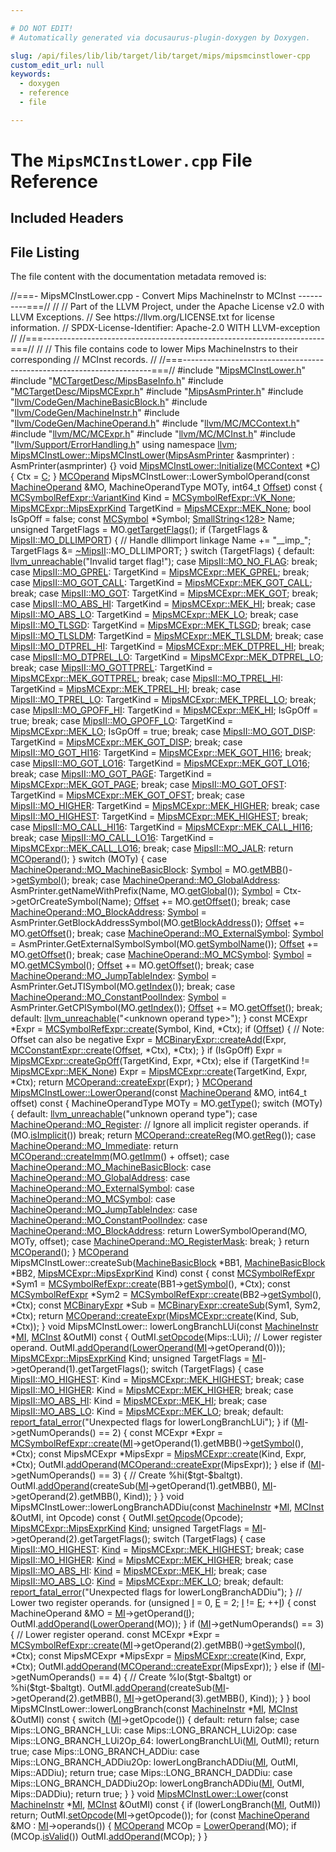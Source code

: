 ```yaml
---

# DO NOT EDIT!
# Automatically generated via docusaurus-plugin-doxygen by Doxygen.

slug: /api/files/lib/lib/target/lib/target/mips/mipsmcinstlower-cpp
custom_edit_url: null
keywords:
  - doxygen
  - reference
  - file

---
```





# The `MipsMCInstLower.cpp` File Reference

<DoxygenPage pluginConfig={pluginConfig}>



## Included Headers

<IncludesList>
<IncludesListItem
  filePath="MipsMCInstLower.h"
  permalink="/docs/api/files/lib/lib/target/lib/target/mips/mipsmcinstlower-h"
  isLocal="true" />
<IncludesListItem
  filePath="MCTargetDesc/MipsBaseInfo.h"
  permalink="/docs/api/files/lib/lib/target/lib/target/mips/lib/target/mips/mctargetdesc/mipsbaseinfo-h"
  isLocal="true" />
<IncludesListItem
  filePath="MCTargetDesc/MipsMCExpr.h"
  permalink="/docs/api/files/lib/lib/target/lib/target/mips/lib/target/mips/mctargetdesc/mipsmcexpr-h"
  isLocal="true" />
<IncludesListItem
  filePath="MipsAsmPrinter.h"
  permalink="/docs/api/files/lib/lib/target/lib/target/mips/mipsasmprinter-h"
  isLocal="true" />
<IncludesListItem
  filePath="llvm/CodeGen/MachineBasicBlock.h"
  permalink="/docs/api/files/include/include/llvm/include/llvm/codegen/machinebasicblock-h"
  isLocal="true" />
<IncludesListItem
  filePath="llvm/CodeGen/MachineInstr.h"
  permalink="/docs/api/files/include/include/llvm/include/llvm/codegen/machineinstr-h"
  isLocal="true" />
<IncludesListItem
  filePath="llvm/CodeGen/MachineOperand.h"
  permalink="/docs/api/files/include/include/llvm/include/llvm/codegen/machineoperand-h"
  isLocal="true" />
<IncludesListItem
  filePath="llvm/MC/MCContext.h"
  permalink="/docs/api/files/include/include/llvm/include/llvm/mc/mccontext-h"
  isLocal="true" />
<IncludesListItem
  filePath="llvm/MC/MCExpr.h"
  permalink="/docs/api/files/include/include/llvm/include/llvm/mc/mcexpr-h"
  isLocal="true" />
<IncludesListItem
  filePath="llvm/MC/MCInst.h"
  permalink="/docs/api/files/include/include/llvm/include/llvm/mc/mcinst-h"
  isLocal="true" />
<IncludesListItem
  filePath="llvm/Support/ErrorHandling.h"
  permalink="/docs/api/files/include/include/llvm/include/llvm/support/errorhandling-h"
  isLocal="true" />
</IncludesList>


## File Listing

The file content with the documentation metadata removed is:

<ProgramListing>

<Link id="l00001" /><CodeLine lineNumber="1"><span class="doxyHighlightComment">//===- MipsMCInstLower.cpp - Convert Mips MachineInstr to MCInst ----------===//</span></CodeLine>
<Link id="l00002" /><CodeLine lineNumber="2"><span class="doxyHighlightComment">//</span></CodeLine>
<Link id="l00003" /><CodeLine lineNumber="3"><span class="doxyHighlightComment">// Part of the LLVM Project, under the Apache License v2.0 with LLVM Exceptions.</span></CodeLine>
<Link id="l00004" /><CodeLine lineNumber="4"><span class="doxyHighlightComment">// See https://llvm.org/LICENSE.txt for license information.</span></CodeLine>
<Link id="l00005" /><CodeLine lineNumber="5"><span class="doxyHighlightComment">// SPDX-License-Identifier: Apache-2.0 WITH LLVM-exception</span></CodeLine>
<Link id="l00006" /><CodeLine lineNumber="6"><span class="doxyHighlightComment">//</span></CodeLine>
<Link id="l00007" /><CodeLine lineNumber="7"><span class="doxyHighlightComment">//===----------------------------------------------------------------------===//</span></CodeLine>
<Link id="l00008" /><CodeLine lineNumber="8"><span class="doxyHighlightComment">//</span></CodeLine>
<Link id="l00009" /><CodeLine lineNumber="9"><span class="doxyHighlightComment">// This file contains code to lower Mips MachineInstrs to their corresponding</span></CodeLine>
<Link id="l00010" /><CodeLine lineNumber="10"><span class="doxyHighlightComment">// MCInst records.</span></CodeLine>
<Link id="l00011" /><CodeLine lineNumber="11"><span class="doxyHighlightComment">//</span></CodeLine>
<Link id="l00012" /><CodeLine lineNumber="12"><span class="doxyHighlightComment">//===----------------------------------------------------------------------===//</span></CodeLine>
<Link id="l00013" /><CodeLine lineNumber="13"></CodeLine>
<Link id="l00014" /><CodeLine lineNumber="14"><span class="doxyHighlightPreprocessor">#include &quot;<a href="/docs/api/files/lib/lib/target/lib/target/mips/mipsmcinstlower-h">MipsMCInstLower.h</a>&quot;</span></CodeLine>
<Link id="l00015" /><CodeLine lineNumber="15"><span class="doxyHighlightPreprocessor">#include &quot;<a href="/docs/api/files/lib/lib/target/lib/target/mips/lib/target/mips/mctargetdesc/mipsbaseinfo-h">MCTargetDesc/MipsBaseInfo.h</a>&quot;</span></CodeLine>
<Link id="l00016" /><CodeLine lineNumber="16"><span class="doxyHighlightPreprocessor">#include &quot;<a href="/docs/api/files/lib/lib/target/lib/target/mips/lib/target/mips/mctargetdesc/mipsmcexpr-h">MCTargetDesc/MipsMCExpr.h</a>&quot;</span></CodeLine>
<Link id="l00017" /><CodeLine lineNumber="17"><span class="doxyHighlightPreprocessor">#include &quot;<a href="/docs/api/files/lib/lib/target/lib/target/mips/mipsasmprinter-h">MipsAsmPrinter.h</a>&quot;</span></CodeLine>
<Link id="l00018" /><CodeLine lineNumber="18"><span class="doxyHighlightPreprocessor">#include &quot;<a href="/docs/api/files/include/include/llvm/include/llvm/codegen/machinebasicblock-h">llvm/CodeGen/MachineBasicBlock.h</a>&quot;</span></CodeLine>
<Link id="l00019" /><CodeLine lineNumber="19"><span class="doxyHighlightPreprocessor">#include &quot;<a href="/docs/api/files/include/include/llvm/include/llvm/codegen/machineinstr-h">llvm/CodeGen/MachineInstr.h</a>&quot;</span></CodeLine>
<Link id="l00020" /><CodeLine lineNumber="20"><span class="doxyHighlightPreprocessor">#include &quot;<a href="/docs/api/files/include/include/llvm/include/llvm/codegen/machineoperand-h">llvm/CodeGen/MachineOperand.h</a>&quot;</span></CodeLine>
<Link id="l00021" /><CodeLine lineNumber="21"><span class="doxyHighlightPreprocessor">#include &quot;<a href="/docs/api/files/include/include/llvm/include/llvm/mc/mccontext-h">llvm/MC/MCContext.h</a>&quot;</span></CodeLine>
<Link id="l00022" /><CodeLine lineNumber="22"><span class="doxyHighlightPreprocessor">#include &quot;<a href="/docs/api/files/include/include/llvm/include/llvm/mc/mcexpr-h">llvm/MC/MCExpr.h</a>&quot;</span></CodeLine>
<Link id="l00023" /><CodeLine lineNumber="23"><span class="doxyHighlightPreprocessor">#include &quot;<a href="/docs/api/files/include/include/llvm/include/llvm/mc/mcinst-h">llvm/MC/MCInst.h</a>&quot;</span></CodeLine>
<Link id="l00024" /><CodeLine lineNumber="24"><span class="doxyHighlightPreprocessor">#include &quot;<a href="/docs/api/files/include/include/llvm/include/llvm/support/errorhandling-h">llvm/Support/ErrorHandling.h</a>&quot;</span></CodeLine>
<Link id="l00025" /><CodeLine lineNumber="25"></CodeLine>
<Link id="l00026" /><CodeLine lineNumber="26"><span class="doxyHighlightKeyword">using namespace </span><span class="doxyHighlight"><a href="/docs/api/namespaces/llvm">llvm</a>;</span></CodeLine>
<Link id="l00027" /><CodeLine lineNumber="27"></CodeLine>
<Link id="l00028" /><CodeLine lineNumber="28" lineLink="/docs/api/classes/llvm/mipsmcinstlower/#ad89b76201f7afd0c4e3920bdcd88de1e"><span class="doxyHighlight"><a href="/docs/api/classes/llvm/mipsmcinstlower/#ad89b76201f7afd0c4e3920bdcd88de1e">MipsMCInstLower::MipsMCInstLower</a>(<a href="/docs/api/classes/llvm/mipsasmprinter">MipsAsmPrinter</a> &amp;asmprinter)</span></CodeLine>
<Link id="l00029" /><CodeLine lineNumber="29"><span class="doxyHighlight">  : AsmPrinter(asmprinter) &#123;&#125;</span></CodeLine>
<Link id="l00030" /><CodeLine lineNumber="30"></CodeLine>
<Link id="l00031" /><CodeLine lineNumber="31" lineLink="/docs/api/classes/llvm/mipsmcinstlower/#a84765ba1a089d78144b59bd080fc0837"><span class="doxyHighlightKeywordType">void</span><span class="doxyHighlight"> <a href="/docs/api/classes/llvm/mipsmcinstlower/#a84765ba1a089d78144b59bd080fc0837">MipsMCInstLower::Initialize</a>(<a href="/docs/api/classes/llvm/mccontext">MCContext</a> &#42;<a href="/docs/api/namespaces/llvm/callingconv/#ac6aa1387c4375260e2468eb5a77fdb4cafd841a49aec1539bc88abc8ff9e170fb">C</a>) &#123;</span></CodeLine>
<Link id="l00032" /><CodeLine lineNumber="32"><span class="doxyHighlight">  Ctx = <a href="/docs/api/namespaces/llvm/callingconv/#ac6aa1387c4375260e2468eb5a77fdb4cafd841a49aec1539bc88abc8ff9e170fb">C</a>;</span></CodeLine>
<Link id="l00033" /><CodeLine lineNumber="33"><span class="doxyHighlight">&#125;</span></CodeLine>
<Link id="l00034" /><CodeLine lineNumber="34"></CodeLine>
<Link id="l00035" /><CodeLine lineNumber="35"><span class="doxyHighlight"><a href="/docs/api/classes/llvm/mcoperand">MCOperand</a> MipsMCInstLower::LowerSymbolOperand(</span><span class="doxyHighlightKeyword">const</span><span class="doxyHighlight"> <a href="/docs/api/classes/llvm/machineoperand">MachineOperand</a> &amp;MO,</span></CodeLine>
<Link id="l00036" /><CodeLine lineNumber="36"><span class="doxyHighlight">                                              MachineOperandType MOTy,</span></CodeLine>
<Link id="l00037" /><CodeLine lineNumber="37"><span class="doxyHighlight">                                              int64&#95;t <a href="/docs/api/namespaces/llvm/#a05f5b9a11bdcc5feba62899f95dcf878a3134224cba2545bc57954d3b072aebb4">Offset</a>)</span><span class="doxyHighlightKeyword"> const </span><span class="doxyHighlight">&#123;</span></CodeLine>
<Link id="l00038" /><CodeLine lineNumber="38"><span class="doxyHighlight">  <a href="/docs/api/classes/llvm/mcsymbolrefexpr/#a5c463f6352570ee778c35c40949c4985">MCSymbolRefExpr::VariantKind</a> Kind = <a href="/docs/api/classes/llvm/mcsymbolrefexpr/#a5c463f6352570ee778c35c40949c4985a01bc6396c4d841a7ea268c3cbf62d3b3">MCSymbolRefExpr::VK&#95;None</a>;</span></CodeLine>
<Link id="l00039" /><CodeLine lineNumber="39"><span class="doxyHighlight">  <a href="/docs/api/classes/llvm/mipsmcexpr/#ab8bb54401d51992af131ce600f468f70">MipsMCExpr::MipsExprKind</a> TargetKind = <a href="/docs/api/classes/llvm/mipsmcexpr/#ab8bb54401d51992af131ce600f468f70a127b4af2e6597a11a2271486307fdac1">MipsMCExpr::MEK&#95;None</a>;</span></CodeLine>
<Link id="l00040" /><CodeLine lineNumber="40"><span class="doxyHighlight">  </span><span class="doxyHighlightKeywordType">bool</span><span class="doxyHighlight"> IsGpOff = </span><span class="doxyHighlightKeyword">false</span><span class="doxyHighlight">;</span></CodeLine>
<Link id="l00041" /><CodeLine lineNumber="41"><span class="doxyHighlight">  </span><span class="doxyHighlightKeyword">const</span><span class="doxyHighlight"> <a href="/docs/api/classes/llvm/mcsymbol">MCSymbol</a> &#42;Symbol;</span></CodeLine>
<Link id="l00042" /><CodeLine lineNumber="42"><span class="doxyHighlight">  <a href="/docs/api/classes/llvm/smallstring">SmallString&lt;128&gt;</a> Name;</span></CodeLine>
<Link id="l00043" /><CodeLine lineNumber="43"><span class="doxyHighlight">  </span><span class="doxyHighlightKeywordType">unsigned</span><span class="doxyHighlight"> TargetFlags = MO.<a href="/docs/api/classes/llvm/machineoperand/#ab06dda088d3c7686f7dfcdb2b96323f5">getTargetFlags</a>();</span></CodeLine>
<Link id="l00044" /><CodeLine lineNumber="44"></CodeLine>
<Link id="l00045" /><CodeLine lineNumber="45"><span class="doxyHighlight">  </span><span class="doxyHighlightKeywordFlow">if</span><span class="doxyHighlight"> (TargetFlags &amp; <a href="/docs/api/namespaces/llvm/mipsii/#ab0cf5f5ed4db649fc89a1b41f8b5771fab985de2c979ebcdba6e5456b31a00222">MipsII::MO&#95;DLLIMPORT</a>) &#123;</span></CodeLine>
<Link id="l00046" /><CodeLine lineNumber="46"><span class="doxyHighlight">    </span><span class="doxyHighlightComment">// Handle dllimport linkage</span></CodeLine>
<Link id="l00047" /><CodeLine lineNumber="47"><span class="doxyHighlight">    Name += </span><span class="doxyHighlightStringLiteral">&quot;&#95;&#95;imp&#95;&quot;</span><span class="doxyHighlight">;</span></CodeLine>
<Link id="l00048" /><CodeLine lineNumber="48"><span class="doxyHighlight">    TargetFlags &amp;= <a href="/docs/api/namespaces/llvm/mipsii">~MipsII</a>::MO&#95;DLLIMPORT;</span></CodeLine>
<Link id="l00049" /><CodeLine lineNumber="49"><span class="doxyHighlight">  &#125;</span></CodeLine>
<Link id="l00050" /><CodeLine lineNumber="50"></CodeLine>
<Link id="l00051" /><CodeLine lineNumber="51"><span class="doxyHighlight">  </span><span class="doxyHighlightKeywordFlow">switch</span><span class="doxyHighlight"> (TargetFlags) &#123;</span></CodeLine>
<Link id="l00052" /><CodeLine lineNumber="52"><span class="doxyHighlight">  </span><span class="doxyHighlightKeywordFlow">default</span><span class="doxyHighlight">:</span></CodeLine>
<Link id="l00053" /><CodeLine lineNumber="53"><span class="doxyHighlight">    <a href="/docs/api/files/include/include/llvm/include/llvm/support/errorhandling-h/#ace243f5c25697a1107cce46626b3dc94">llvm&#95;unreachable</a>(</span><span class="doxyHighlightStringLiteral">&quot;Invalid target flag!&quot;</span><span class="doxyHighlight">);</span></CodeLine>
<Link id="l00054" /><CodeLine lineNumber="54"><span class="doxyHighlight">  </span><span class="doxyHighlightKeywordFlow">case</span><span class="doxyHighlight"> <a href="/docs/api/namespaces/llvm/mipsii/#ab0cf5f5ed4db649fc89a1b41f8b5771fa2b90ab603f8ca08839a861300606d205">MipsII::MO&#95;NO&#95;FLAG</a>:</span></CodeLine>
<Link id="l00055" /><CodeLine lineNumber="55"><span class="doxyHighlight">    </span><span class="doxyHighlightKeywordFlow">break</span><span class="doxyHighlight">;</span></CodeLine>
<Link id="l00056" /><CodeLine lineNumber="56"><span class="doxyHighlight">  </span><span class="doxyHighlightKeywordFlow">case</span><span class="doxyHighlight"> <a href="/docs/api/namespaces/llvm/mipsii/#ab0cf5f5ed4db649fc89a1b41f8b5771facc686a80ae02879bbbe0426839c64b2a">MipsII::MO&#95;GPREL</a>:</span></CodeLine>
<Link id="l00057" /><CodeLine lineNumber="57"><span class="doxyHighlight">    TargetKind = <a href="/docs/api/classes/llvm/mipsmcexpr/#ab8bb54401d51992af131ce600f468f70a24a451c9dcd6dc7d1ea999a25d59eaa6">MipsMCExpr::MEK&#95;GPREL</a>;</span></CodeLine>
<Link id="l00058" /><CodeLine lineNumber="58"><span class="doxyHighlight">    </span><span class="doxyHighlightKeywordFlow">break</span><span class="doxyHighlight">;</span></CodeLine>
<Link id="l00059" /><CodeLine lineNumber="59"><span class="doxyHighlight">  </span><span class="doxyHighlightKeywordFlow">case</span><span class="doxyHighlight"> <a href="/docs/api/namespaces/llvm/mipsii/#ab0cf5f5ed4db649fc89a1b41f8b5771fa07de8fa3199be2175e9f096d59778431">MipsII::MO&#95;GOT&#95;CALL</a>:</span></CodeLine>
<Link id="l00060" /><CodeLine lineNumber="60"><span class="doxyHighlight">    TargetKind = <a href="/docs/api/classes/llvm/mipsmcexpr/#ab8bb54401d51992af131ce600f468f70a0453b77229668594037b194c19c8e8ab">MipsMCExpr::MEK&#95;GOT&#95;CALL</a>;</span></CodeLine>
<Link id="l00061" /><CodeLine lineNumber="61"><span class="doxyHighlight">    </span><span class="doxyHighlightKeywordFlow">break</span><span class="doxyHighlight">;</span></CodeLine>
<Link id="l00062" /><CodeLine lineNumber="62"><span class="doxyHighlight">  </span><span class="doxyHighlightKeywordFlow">case</span><span class="doxyHighlight"> <a href="/docs/api/namespaces/llvm/mipsii/#ab0cf5f5ed4db649fc89a1b41f8b5771fa1a2e2730911aa3bb70313c56b63951e2">MipsII::MO&#95;GOT</a>:</span></CodeLine>
<Link id="l00063" /><CodeLine lineNumber="63"><span class="doxyHighlight">    TargetKind = <a href="/docs/api/classes/llvm/mipsmcexpr/#ab8bb54401d51992af131ce600f468f70a386aafa447bee675e328e88e9470957e">MipsMCExpr::MEK&#95;GOT</a>;</span></CodeLine>
<Link id="l00064" /><CodeLine lineNumber="64"><span class="doxyHighlight">    </span><span class="doxyHighlightKeywordFlow">break</span><span class="doxyHighlight">;</span></CodeLine>
<Link id="l00065" /><CodeLine lineNumber="65"><span class="doxyHighlight">  </span><span class="doxyHighlightKeywordFlow">case</span><span class="doxyHighlight"> <a href="/docs/api/namespaces/llvm/mipsii/#ab0cf5f5ed4db649fc89a1b41f8b5771fa5fbdfe4fb09a0dac0b32cce2d9d68624">MipsII::MO&#95;ABS&#95;HI</a>:</span></CodeLine>
<Link id="l00066" /><CodeLine lineNumber="66"><span class="doxyHighlight">    TargetKind = <a href="/docs/api/classes/llvm/mipsmcexpr/#ab8bb54401d51992af131ce600f468f70a8ac2bfc0d79177cf5b86d149b0c5e9d4">MipsMCExpr::MEK&#95;HI</a>;</span></CodeLine>
<Link id="l00067" /><CodeLine lineNumber="67"><span class="doxyHighlight">    </span><span class="doxyHighlightKeywordFlow">break</span><span class="doxyHighlight">;</span></CodeLine>
<Link id="l00068" /><CodeLine lineNumber="68"><span class="doxyHighlight">  </span><span class="doxyHighlightKeywordFlow">case</span><span class="doxyHighlight"> <a href="/docs/api/namespaces/llvm/mipsii/#ab0cf5f5ed4db649fc89a1b41f8b5771fa23c1a6183ec3becd204af9f074a6a10e">MipsII::MO&#95;ABS&#95;LO</a>:</span></CodeLine>
<Link id="l00069" /><CodeLine lineNumber="69"><span class="doxyHighlight">    TargetKind = <a href="/docs/api/classes/llvm/mipsmcexpr/#ab8bb54401d51992af131ce600f468f70aa2690d1ded3eb1d272f24462311161e8">MipsMCExpr::MEK&#95;LO</a>;</span></CodeLine>
<Link id="l00070" /><CodeLine lineNumber="70"><span class="doxyHighlight">    </span><span class="doxyHighlightKeywordFlow">break</span><span class="doxyHighlight">;</span></CodeLine>
<Link id="l00071" /><CodeLine lineNumber="71"><span class="doxyHighlight">  </span><span class="doxyHighlightKeywordFlow">case</span><span class="doxyHighlight"> <a href="/docs/api/namespaces/llvm/mipsii/#ab0cf5f5ed4db649fc89a1b41f8b5771fac6c8fd74637cf047e18f442117c554e4">MipsII::MO&#95;TLSGD</a>:</span></CodeLine>
<Link id="l00072" /><CodeLine lineNumber="72"><span class="doxyHighlight">    TargetKind = <a href="/docs/api/classes/llvm/mipsmcexpr/#ab8bb54401d51992af131ce600f468f70abe74e919e6de05ae1af1093c96928e29">MipsMCExpr::MEK&#95;TLSGD</a>;</span></CodeLine>
<Link id="l00073" /><CodeLine lineNumber="73"><span class="doxyHighlight">    </span><span class="doxyHighlightKeywordFlow">break</span><span class="doxyHighlight">;</span></CodeLine>
<Link id="l00074" /><CodeLine lineNumber="74"><span class="doxyHighlight">  </span><span class="doxyHighlightKeywordFlow">case</span><span class="doxyHighlight"> <a href="/docs/api/namespaces/llvm/mipsii/#ab0cf5f5ed4db649fc89a1b41f8b5771fa90d21f29c16296571a24bef17adc20d6">MipsII::MO&#95;TLSLDM</a>:</span></CodeLine>
<Link id="l00075" /><CodeLine lineNumber="75"><span class="doxyHighlight">    TargetKind = <a href="/docs/api/classes/llvm/mipsmcexpr/#ab8bb54401d51992af131ce600f468f70a89674453ca1f94bb72d4e9dca3e1e771">MipsMCExpr::MEK&#95;TLSLDM</a>;</span></CodeLine>
<Link id="l00076" /><CodeLine lineNumber="76"><span class="doxyHighlight">    </span><span class="doxyHighlightKeywordFlow">break</span><span class="doxyHighlight">;</span></CodeLine>
<Link id="l00077" /><CodeLine lineNumber="77"><span class="doxyHighlight">  </span><span class="doxyHighlightKeywordFlow">case</span><span class="doxyHighlight"> <a href="/docs/api/namespaces/llvm/mipsii/#ab0cf5f5ed4db649fc89a1b41f8b5771fa4b22f53419fa8f6239a48a75ab3097c2">MipsII::MO&#95;DTPREL&#95;HI</a>:</span></CodeLine>
<Link id="l00078" /><CodeLine lineNumber="78"><span class="doxyHighlight">    TargetKind = <a href="/docs/api/classes/llvm/mipsmcexpr/#ab8bb54401d51992af131ce600f468f70a89d1a8e66789c4eae95877553dbc1565">MipsMCExpr::MEK&#95;DTPREL&#95;HI</a>;</span></CodeLine>
<Link id="l00079" /><CodeLine lineNumber="79"><span class="doxyHighlight">    </span><span class="doxyHighlightKeywordFlow">break</span><span class="doxyHighlight">;</span></CodeLine>
<Link id="l00080" /><CodeLine lineNumber="80"><span class="doxyHighlight">  </span><span class="doxyHighlightKeywordFlow">case</span><span class="doxyHighlight"> <a href="/docs/api/namespaces/llvm/mipsii/#ab0cf5f5ed4db649fc89a1b41f8b5771fad15659773f43e297a5f00bc6e74c476b">MipsII::MO&#95;DTPREL&#95;LO</a>:</span></CodeLine>
<Link id="l00081" /><CodeLine lineNumber="81"><span class="doxyHighlight">    TargetKind = <a href="/docs/api/classes/llvm/mipsmcexpr/#ab8bb54401d51992af131ce600f468f70a9d0a302a9152729f52460e636c7fb44e">MipsMCExpr::MEK&#95;DTPREL&#95;LO</a>;</span></CodeLine>
<Link id="l00082" /><CodeLine lineNumber="82"><span class="doxyHighlight">    </span><span class="doxyHighlightKeywordFlow">break</span><span class="doxyHighlight">;</span></CodeLine>
<Link id="l00083" /><CodeLine lineNumber="83"><span class="doxyHighlight">  </span><span class="doxyHighlightKeywordFlow">case</span><span class="doxyHighlight"> <a href="/docs/api/namespaces/llvm/mipsii/#ab0cf5f5ed4db649fc89a1b41f8b5771fa3bcf76298491174cfa096a159fcfa1bd">MipsII::MO&#95;GOTTPREL</a>:</span></CodeLine>
<Link id="l00084" /><CodeLine lineNumber="84"><span class="doxyHighlight">    TargetKind = <a href="/docs/api/classes/llvm/mipsmcexpr/#ab8bb54401d51992af131ce600f468f70a79bd0912db4f9ad29c7e7e172a5c805d">MipsMCExpr::MEK&#95;GOTTPREL</a>;</span></CodeLine>
<Link id="l00085" /><CodeLine lineNumber="85"><span class="doxyHighlight">    </span><span class="doxyHighlightKeywordFlow">break</span><span class="doxyHighlight">;</span></CodeLine>
<Link id="l00086" /><CodeLine lineNumber="86"><span class="doxyHighlight">  </span><span class="doxyHighlightKeywordFlow">case</span><span class="doxyHighlight"> <a href="/docs/api/namespaces/llvm/mipsii/#ab0cf5f5ed4db649fc89a1b41f8b5771fa0b6a4b5240837361e781d83d33e47f7d">MipsII::MO&#95;TPREL&#95;HI</a>:</span></CodeLine>
<Link id="l00087" /><CodeLine lineNumber="87"><span class="doxyHighlight">    TargetKind = <a href="/docs/api/classes/llvm/mipsmcexpr/#ab8bb54401d51992af131ce600f468f70a855ac563dd866b584fe34b8d58eb4546">MipsMCExpr::MEK&#95;TPREL&#95;HI</a>;</span></CodeLine>
<Link id="l00088" /><CodeLine lineNumber="88"><span class="doxyHighlight">    </span><span class="doxyHighlightKeywordFlow">break</span><span class="doxyHighlight">;</span></CodeLine>
<Link id="l00089" /><CodeLine lineNumber="89"><span class="doxyHighlight">  </span><span class="doxyHighlightKeywordFlow">case</span><span class="doxyHighlight"> <a href="/docs/api/namespaces/llvm/mipsii/#ab0cf5f5ed4db649fc89a1b41f8b5771fa017c78afd95cb34d547e5b12d7e82cf2">MipsII::MO&#95;TPREL&#95;LO</a>:</span></CodeLine>
<Link id="l00090" /><CodeLine lineNumber="90"><span class="doxyHighlight">    TargetKind = <a href="/docs/api/classes/llvm/mipsmcexpr/#ab8bb54401d51992af131ce600f468f70a8c4e3452b4ab8d6f1b9bdb42ecd075f6">MipsMCExpr::MEK&#95;TPREL&#95;LO</a>;</span></CodeLine>
<Link id="l00091" /><CodeLine lineNumber="91"><span class="doxyHighlight">    </span><span class="doxyHighlightKeywordFlow">break</span><span class="doxyHighlight">;</span></CodeLine>
<Link id="l00092" /><CodeLine lineNumber="92"><span class="doxyHighlight">  </span><span class="doxyHighlightKeywordFlow">case</span><span class="doxyHighlight"> <a href="/docs/api/namespaces/llvm/mipsii/#ab0cf5f5ed4db649fc89a1b41f8b5771faaa8df1a598df32869fd86fbf2ddeb7db">MipsII::MO&#95;GPOFF&#95;HI</a>:</span></CodeLine>
<Link id="l00093" /><CodeLine lineNumber="93"><span class="doxyHighlight">    TargetKind = <a href="/docs/api/classes/llvm/mipsmcexpr/#ab8bb54401d51992af131ce600f468f70a8ac2bfc0d79177cf5b86d149b0c5e9d4">MipsMCExpr::MEK&#95;HI</a>;</span></CodeLine>
<Link id="l00094" /><CodeLine lineNumber="94"><span class="doxyHighlight">    IsGpOff = </span><span class="doxyHighlightKeyword">true</span><span class="doxyHighlight">;</span></CodeLine>
<Link id="l00095" /><CodeLine lineNumber="95"><span class="doxyHighlight">    </span><span class="doxyHighlightKeywordFlow">break</span><span class="doxyHighlight">;</span></CodeLine>
<Link id="l00096" /><CodeLine lineNumber="96"><span class="doxyHighlight">  </span><span class="doxyHighlightKeywordFlow">case</span><span class="doxyHighlight"> <a href="/docs/api/namespaces/llvm/mipsii/#ab0cf5f5ed4db649fc89a1b41f8b5771fa9c46e428d47c726405f2a7461d360709">MipsII::MO&#95;GPOFF&#95;LO</a>:</span></CodeLine>
<Link id="l00097" /><CodeLine lineNumber="97"><span class="doxyHighlight">    TargetKind = <a href="/docs/api/classes/llvm/mipsmcexpr/#ab8bb54401d51992af131ce600f468f70aa2690d1ded3eb1d272f24462311161e8">MipsMCExpr::MEK&#95;LO</a>;</span></CodeLine>
<Link id="l00098" /><CodeLine lineNumber="98"><span class="doxyHighlight">    IsGpOff = </span><span class="doxyHighlightKeyword">true</span><span class="doxyHighlight">;</span></CodeLine>
<Link id="l00099" /><CodeLine lineNumber="99"><span class="doxyHighlight">    </span><span class="doxyHighlightKeywordFlow">break</span><span class="doxyHighlight">;</span></CodeLine>
<Link id="l00100" /><CodeLine lineNumber="100"><span class="doxyHighlight">  </span><span class="doxyHighlightKeywordFlow">case</span><span class="doxyHighlight"> <a href="/docs/api/namespaces/llvm/mipsii/#ab0cf5f5ed4db649fc89a1b41f8b5771fa909d916f4557a43b18dc4af1cd7ad54d">MipsII::MO&#95;GOT&#95;DISP</a>:</span></CodeLine>
<Link id="l00101" /><CodeLine lineNumber="101"><span class="doxyHighlight">    TargetKind = <a href="/docs/api/classes/llvm/mipsmcexpr/#ab8bb54401d51992af131ce600f468f70a0ae33921dce666ee7adef46268bf9f2f">MipsMCExpr::MEK&#95;GOT&#95;DISP</a>;</span></CodeLine>
<Link id="l00102" /><CodeLine lineNumber="102"><span class="doxyHighlight">    </span><span class="doxyHighlightKeywordFlow">break</span><span class="doxyHighlight">;</span></CodeLine>
<Link id="l00103" /><CodeLine lineNumber="103"><span class="doxyHighlight">  </span><span class="doxyHighlightKeywordFlow">case</span><span class="doxyHighlight"> <a href="/docs/api/namespaces/llvm/mipsii/#ab0cf5f5ed4db649fc89a1b41f8b5771fa80550b616f5cf1b51608f8f61c544204">MipsII::MO&#95;GOT&#95;HI16</a>:</span></CodeLine>
<Link id="l00104" /><CodeLine lineNumber="104"><span class="doxyHighlight">    TargetKind = <a href="/docs/api/classes/llvm/mipsmcexpr/#ab8bb54401d51992af131ce600f468f70a0a7f1b614b8ffd488e6089fbe10a316f">MipsMCExpr::MEK&#95;GOT&#95;HI16</a>;</span></CodeLine>
<Link id="l00105" /><CodeLine lineNumber="105"><span class="doxyHighlight">    </span><span class="doxyHighlightKeywordFlow">break</span><span class="doxyHighlight">;</span></CodeLine>
<Link id="l00106" /><CodeLine lineNumber="106"><span class="doxyHighlight">  </span><span class="doxyHighlightKeywordFlow">case</span><span class="doxyHighlight"> <a href="/docs/api/namespaces/llvm/mipsii/#ab0cf5f5ed4db649fc89a1b41f8b5771fa29a813390a5f2ab8c2c72f3f298fd2d8">MipsII::MO&#95;GOT&#95;LO16</a>:</span></CodeLine>
<Link id="l00107" /><CodeLine lineNumber="107"><span class="doxyHighlight">    TargetKind = <a href="/docs/api/classes/llvm/mipsmcexpr/#ab8bb54401d51992af131ce600f468f70af6e3d6f3b62ea7d5e97a5e8ff6ccf054">MipsMCExpr::MEK&#95;GOT&#95;LO16</a>;</span></CodeLine>
<Link id="l00108" /><CodeLine lineNumber="108"><span class="doxyHighlight">    </span><span class="doxyHighlightKeywordFlow">break</span><span class="doxyHighlight">;</span></CodeLine>
<Link id="l00109" /><CodeLine lineNumber="109"><span class="doxyHighlight">  </span><span class="doxyHighlightKeywordFlow">case</span><span class="doxyHighlight"> <a href="/docs/api/namespaces/llvm/mipsii/#ab0cf5f5ed4db649fc89a1b41f8b5771fac2b1d63e911d3f10faaff19adc5b175f">MipsII::MO&#95;GOT&#95;PAGE</a>:</span></CodeLine>
<Link id="l00110" /><CodeLine lineNumber="110"><span class="doxyHighlight">    TargetKind = <a href="/docs/api/classes/llvm/mipsmcexpr/#ab8bb54401d51992af131ce600f468f70adcc3e0803f2bff3ce95d8ff86fb0f550">MipsMCExpr::MEK&#95;GOT&#95;PAGE</a>;</span></CodeLine>
<Link id="l00111" /><CodeLine lineNumber="111"><span class="doxyHighlight">    </span><span class="doxyHighlightKeywordFlow">break</span><span class="doxyHighlight">;</span></CodeLine>
<Link id="l00112" /><CodeLine lineNumber="112"><span class="doxyHighlight">  </span><span class="doxyHighlightKeywordFlow">case</span><span class="doxyHighlight"> <a href="/docs/api/namespaces/llvm/mipsii/#ab0cf5f5ed4db649fc89a1b41f8b5771fafd34cc5a05cd588c7c54984311b3a0ba">MipsII::MO&#95;GOT&#95;OFST</a>:</span></CodeLine>
<Link id="l00113" /><CodeLine lineNumber="113"><span class="doxyHighlight">    TargetKind = <a href="/docs/api/classes/llvm/mipsmcexpr/#ab8bb54401d51992af131ce600f468f70ab986b26f0ebeb0499f36b0d82fe639d7">MipsMCExpr::MEK&#95;GOT&#95;OFST</a>;</span></CodeLine>
<Link id="l00114" /><CodeLine lineNumber="114"><span class="doxyHighlight">    </span><span class="doxyHighlightKeywordFlow">break</span><span class="doxyHighlight">;</span></CodeLine>
<Link id="l00115" /><CodeLine lineNumber="115"><span class="doxyHighlight">  </span><span class="doxyHighlightKeywordFlow">case</span><span class="doxyHighlight"> <a href="/docs/api/namespaces/llvm/mipsii/#ab0cf5f5ed4db649fc89a1b41f8b5771fae9a6bcb93bd478212b515dedbcf7d07b">MipsII::MO&#95;HIGHER</a>:</span></CodeLine>
<Link id="l00116" /><CodeLine lineNumber="116"><span class="doxyHighlight">    TargetKind = <a href="/docs/api/classes/llvm/mipsmcexpr/#ab8bb54401d51992af131ce600f468f70ad184d95272d90612c94695f1d1f42fcf">MipsMCExpr::MEK&#95;HIGHER</a>;</span></CodeLine>
<Link id="l00117" /><CodeLine lineNumber="117"><span class="doxyHighlight">    </span><span class="doxyHighlightKeywordFlow">break</span><span class="doxyHighlight">;</span></CodeLine>
<Link id="l00118" /><CodeLine lineNumber="118"><span class="doxyHighlight">  </span><span class="doxyHighlightKeywordFlow">case</span><span class="doxyHighlight"> <a href="/docs/api/namespaces/llvm/mipsii/#ab0cf5f5ed4db649fc89a1b41f8b5771fab607eb14b7755148dd000a00762e46a8">MipsII::MO&#95;HIGHEST</a>:</span></CodeLine>
<Link id="l00119" /><CodeLine lineNumber="119"><span class="doxyHighlight">    TargetKind = <a href="/docs/api/classes/llvm/mipsmcexpr/#ab8bb54401d51992af131ce600f468f70aeb7b57e94a471eb90a2905c65b60ce47">MipsMCExpr::MEK&#95;HIGHEST</a>;</span></CodeLine>
<Link id="l00120" /><CodeLine lineNumber="120"><span class="doxyHighlight">    </span><span class="doxyHighlightKeywordFlow">break</span><span class="doxyHighlight">;</span></CodeLine>
<Link id="l00121" /><CodeLine lineNumber="121"><span class="doxyHighlight">  </span><span class="doxyHighlightKeywordFlow">case</span><span class="doxyHighlight"> <a href="/docs/api/namespaces/llvm/mipsii/#ab0cf5f5ed4db649fc89a1b41f8b5771faa34ae20e1ab04ab32424d69695d84a7d">MipsII::MO&#95;CALL&#95;HI16</a>:</span></CodeLine>
<Link id="l00122" /><CodeLine lineNumber="122"><span class="doxyHighlight">    TargetKind = <a href="/docs/api/classes/llvm/mipsmcexpr/#ab8bb54401d51992af131ce600f468f70a257902481821ba5b40f837390279b03a">MipsMCExpr::MEK&#95;CALL&#95;HI16</a>;</span></CodeLine>
<Link id="l00123" /><CodeLine lineNumber="123"><span class="doxyHighlight">    </span><span class="doxyHighlightKeywordFlow">break</span><span class="doxyHighlight">;</span></CodeLine>
<Link id="l00124" /><CodeLine lineNumber="124"><span class="doxyHighlight">  </span><span class="doxyHighlightKeywordFlow">case</span><span class="doxyHighlight"> <a href="/docs/api/namespaces/llvm/mipsii/#ab0cf5f5ed4db649fc89a1b41f8b5771faf24a8ce33e62490e77f5e85ae38f4217">MipsII::MO&#95;CALL&#95;LO16</a>:</span></CodeLine>
<Link id="l00125" /><CodeLine lineNumber="125"><span class="doxyHighlight">    TargetKind = <a href="/docs/api/classes/llvm/mipsmcexpr/#ab8bb54401d51992af131ce600f468f70a649881b3e57f4661dd4c80bee4a4b90a">MipsMCExpr::MEK&#95;CALL&#95;LO16</a>;</span></CodeLine>
<Link id="l00126" /><CodeLine lineNumber="126"><span class="doxyHighlight">    </span><span class="doxyHighlightKeywordFlow">break</span><span class="doxyHighlight">;</span></CodeLine>
<Link id="l00127" /><CodeLine lineNumber="127"><span class="doxyHighlight">  </span><span class="doxyHighlightKeywordFlow">case</span><span class="doxyHighlight"> <a href="/docs/api/namespaces/llvm/mipsii/#ab0cf5f5ed4db649fc89a1b41f8b5771fa1ad85da6e7dae2e1d6b2e9878a76d56f">MipsII::MO&#95;JALR</a>:</span></CodeLine>
<Link id="l00128" /><CodeLine lineNumber="128"><span class="doxyHighlight">    </span><span class="doxyHighlightKeywordFlow">return</span><span class="doxyHighlight"> <a href="/docs/api/classes/llvm/mcoperand">MCOperand</a>();</span></CodeLine>
<Link id="l00129" /><CodeLine lineNumber="129"><span class="doxyHighlight">  &#125;</span></CodeLine>
<Link id="l00130" /><CodeLine lineNumber="130"></CodeLine>
<Link id="l00131" /><CodeLine lineNumber="131"><span class="doxyHighlight">  </span><span class="doxyHighlightKeywordFlow">switch</span><span class="doxyHighlight"> (MOTy) &#123;</span></CodeLine>
<Link id="l00132" /><CodeLine lineNumber="132"><span class="doxyHighlight">  </span><span class="doxyHighlightKeywordFlow">case</span><span class="doxyHighlight"> <a href="/docs/api/classes/llvm/machineoperand/#af269b990800f72c7cf535c407e8e639ba95566cb4525dab82db8cbbed3d634c23">MachineOperand::MO&#95;MachineBasicBlock</a>:</span></CodeLine>
<Link id="l00133" /><CodeLine lineNumber="133"><span class="doxyHighlight">    <a href="/docs/api/namespaces/llvm/armbuildattrs/#aea10ca6bf098a425d51ac7fe65d30ed6aa10cda45fcbf7c8c9804e4e4d2e1bcdf">Symbol</a> = MO.<a href="/docs/api/classes/llvm/machineoperand/#a57e64b633278df75c699e6b98ce15031">getMBB</a>()-&gt;<a href="/docs/api/classes/llvm/machinebasicblock/#a1cc134bd22a318835dc929323da70ea4">getSymbol</a>();</span></CodeLine>
<Link id="l00134" /><CodeLine lineNumber="134"><span class="doxyHighlight">    </span><span class="doxyHighlightKeywordFlow">break</span><span class="doxyHighlight">;</span></CodeLine>
<Link id="l00135" /><CodeLine lineNumber="135"></CodeLine>
<Link id="l00136" /><CodeLine lineNumber="136"><span class="doxyHighlight">  </span><span class="doxyHighlightKeywordFlow">case</span><span class="doxyHighlight"> <a href="/docs/api/classes/llvm/machineoperand/#af269b990800f72c7cf535c407e8e639ba3f1f6bfc5aa57cf388201bf6b8fee7d3">MachineOperand::MO&#95;GlobalAddress</a>:</span></CodeLine>
<Link id="l00137" /><CodeLine lineNumber="137"><span class="doxyHighlight">    AsmPrinter.getNameWithPrefix(Name, MO.<a href="/docs/api/classes/llvm/machineoperand/#a0fcdaab1a4c3134b8f80aa74cabeb970">getGlobal</a>());</span></CodeLine>
<Link id="l00138" /><CodeLine lineNumber="138"><span class="doxyHighlight">    <a href="/docs/api/namespaces/llvm/armbuildattrs/#aea10ca6bf098a425d51ac7fe65d30ed6aa10cda45fcbf7c8c9804e4e4d2e1bcdf">Symbol</a> = Ctx-&gt;getOrCreateSymbol(Name);</span></CodeLine>
<Link id="l00139" /><CodeLine lineNumber="139"><span class="doxyHighlight">    <a href="/docs/api/namespaces/llvm/#a05f5b9a11bdcc5feba62899f95dcf878a3134224cba2545bc57954d3b072aebb4">Offset</a> += MO.<a href="/docs/api/classes/llvm/machineoperand/#af624ff47eaa512dbe23866accb3837c1">getOffset</a>();</span></CodeLine>
<Link id="l00140" /><CodeLine lineNumber="140"><span class="doxyHighlight">    </span><span class="doxyHighlightKeywordFlow">break</span><span class="doxyHighlight">;</span></CodeLine>
<Link id="l00141" /><CodeLine lineNumber="141"></CodeLine>
<Link id="l00142" /><CodeLine lineNumber="142"><span class="doxyHighlight">  </span><span class="doxyHighlightKeywordFlow">case</span><span class="doxyHighlight"> <a href="/docs/api/classes/llvm/machineoperand/#af269b990800f72c7cf535c407e8e639ba7e48d34b4b9e7e8dd77301779ff77013">MachineOperand::MO&#95;BlockAddress</a>:</span></CodeLine>
<Link id="l00143" /><CodeLine lineNumber="143"><span class="doxyHighlight">    <a href="/docs/api/namespaces/llvm/armbuildattrs/#aea10ca6bf098a425d51ac7fe65d30ed6aa10cda45fcbf7c8c9804e4e4d2e1bcdf">Symbol</a> = AsmPrinter.GetBlockAddressSymbol(MO.<a href="/docs/api/classes/llvm/machineoperand/#a94f5b10f666acf5a0cddd5ac8302d0b8">getBlockAddress</a>());</span></CodeLine>
<Link id="l00144" /><CodeLine lineNumber="144"><span class="doxyHighlight">    <a href="/docs/api/namespaces/llvm/#a05f5b9a11bdcc5feba62899f95dcf878a3134224cba2545bc57954d3b072aebb4">Offset</a> += MO.<a href="/docs/api/classes/llvm/machineoperand/#af624ff47eaa512dbe23866accb3837c1">getOffset</a>();</span></CodeLine>
<Link id="l00145" /><CodeLine lineNumber="145"><span class="doxyHighlight">    </span><span class="doxyHighlightKeywordFlow">break</span><span class="doxyHighlight">;</span></CodeLine>
<Link id="l00146" /><CodeLine lineNumber="146"></CodeLine>
<Link id="l00147" /><CodeLine lineNumber="147"><span class="doxyHighlight">  </span><span class="doxyHighlightKeywordFlow">case</span><span class="doxyHighlight"> <a href="/docs/api/classes/llvm/machineoperand/#af269b990800f72c7cf535c407e8e639ba9d22ed12eec3e14283ed6a3617d12119">MachineOperand::MO&#95;ExternalSymbol</a>:</span></CodeLine>
<Link id="l00148" /><CodeLine lineNumber="148"><span class="doxyHighlight">    <a href="/docs/api/namespaces/llvm/armbuildattrs/#aea10ca6bf098a425d51ac7fe65d30ed6aa10cda45fcbf7c8c9804e4e4d2e1bcdf">Symbol</a> = AsmPrinter.GetExternalSymbolSymbol(MO.<a href="/docs/api/classes/llvm/machineoperand/#ab59b255f78cd503133d032152a41d105">getSymbolName</a>());</span></CodeLine>
<Link id="l00149" /><CodeLine lineNumber="149"><span class="doxyHighlight">    <a href="/docs/api/namespaces/llvm/#a05f5b9a11bdcc5feba62899f95dcf878a3134224cba2545bc57954d3b072aebb4">Offset</a> += MO.<a href="/docs/api/classes/llvm/machineoperand/#af624ff47eaa512dbe23866accb3837c1">getOffset</a>();</span></CodeLine>
<Link id="l00150" /><CodeLine lineNumber="150"><span class="doxyHighlight">    </span><span class="doxyHighlightKeywordFlow">break</span><span class="doxyHighlight">;</span></CodeLine>
<Link id="l00151" /><CodeLine lineNumber="151"></CodeLine>
<Link id="l00152" /><CodeLine lineNumber="152"><span class="doxyHighlight">  </span><span class="doxyHighlightKeywordFlow">case</span><span class="doxyHighlight"> <a href="/docs/api/classes/llvm/machineoperand/#af269b990800f72c7cf535c407e8e639ba17c8e891dacb2adc4a2d0ee5b10d6e9f">MachineOperand::MO&#95;MCSymbol</a>:</span></CodeLine>
<Link id="l00153" /><CodeLine lineNumber="153"><span class="doxyHighlight">    <a href="/docs/api/namespaces/llvm/armbuildattrs/#aea10ca6bf098a425d51ac7fe65d30ed6aa10cda45fcbf7c8c9804e4e4d2e1bcdf">Symbol</a> = MO.<a href="/docs/api/classes/llvm/machineoperand/#af155da145e58791956c5e922e900fcb3">getMCSymbol</a>();</span></CodeLine>
<Link id="l00154" /><CodeLine lineNumber="154"><span class="doxyHighlight">    <a href="/docs/api/namespaces/llvm/#a05f5b9a11bdcc5feba62899f95dcf878a3134224cba2545bc57954d3b072aebb4">Offset</a> += MO.<a href="/docs/api/classes/llvm/machineoperand/#af624ff47eaa512dbe23866accb3837c1">getOffset</a>();</span></CodeLine>
<Link id="l00155" /><CodeLine lineNumber="155"><span class="doxyHighlight">    </span><span class="doxyHighlightKeywordFlow">break</span><span class="doxyHighlight">;</span></CodeLine>
<Link id="l00156" /><CodeLine lineNumber="156"></CodeLine>
<Link id="l00157" /><CodeLine lineNumber="157"><span class="doxyHighlight">  </span><span class="doxyHighlightKeywordFlow">case</span><span class="doxyHighlight"> <a href="/docs/api/classes/llvm/machineoperand/#af269b990800f72c7cf535c407e8e639baa1741ad7465d81fb3020b84c390ee49d">MachineOperand::MO&#95;JumpTableIndex</a>:</span></CodeLine>
<Link id="l00158" /><CodeLine lineNumber="158"><span class="doxyHighlight">    <a href="/docs/api/namespaces/llvm/armbuildattrs/#aea10ca6bf098a425d51ac7fe65d30ed6aa10cda45fcbf7c8c9804e4e4d2e1bcdf">Symbol</a> = AsmPrinter.GetJTISymbol(MO.<a href="/docs/api/classes/llvm/machineoperand/#aaa68daaf8d7b773d012887c92c2023ce">getIndex</a>());</span></CodeLine>
<Link id="l00159" /><CodeLine lineNumber="159"><span class="doxyHighlight">    </span><span class="doxyHighlightKeywordFlow">break</span><span class="doxyHighlight">;</span></CodeLine>
<Link id="l00160" /><CodeLine lineNumber="160"></CodeLine>
<Link id="l00161" /><CodeLine lineNumber="161"><span class="doxyHighlight">  </span><span class="doxyHighlightKeywordFlow">case</span><span class="doxyHighlight"> <a href="/docs/api/classes/llvm/machineoperand/#af269b990800f72c7cf535c407e8e639ba0d4fd3b1a2d5d46d77b66d5a35783580">MachineOperand::MO&#95;ConstantPoolIndex</a>:</span></CodeLine>
<Link id="l00162" /><CodeLine lineNumber="162"><span class="doxyHighlight">    <a href="/docs/api/namespaces/llvm/armbuildattrs/#aea10ca6bf098a425d51ac7fe65d30ed6aa10cda45fcbf7c8c9804e4e4d2e1bcdf">Symbol</a> = AsmPrinter.GetCPISymbol(MO.<a href="/docs/api/classes/llvm/machineoperand/#aaa68daaf8d7b773d012887c92c2023ce">getIndex</a>());</span></CodeLine>
<Link id="l00163" /><CodeLine lineNumber="163"><span class="doxyHighlight">    <a href="/docs/api/namespaces/llvm/#a05f5b9a11bdcc5feba62899f95dcf878a3134224cba2545bc57954d3b072aebb4">Offset</a> += MO.<a href="/docs/api/classes/llvm/machineoperand/#af624ff47eaa512dbe23866accb3837c1">getOffset</a>();</span></CodeLine>
<Link id="l00164" /><CodeLine lineNumber="164"><span class="doxyHighlight">    </span><span class="doxyHighlightKeywordFlow">break</span><span class="doxyHighlight">;</span></CodeLine>
<Link id="l00165" /><CodeLine lineNumber="165"></CodeLine>
<Link id="l00166" /><CodeLine lineNumber="166"><span class="doxyHighlight">  </span><span class="doxyHighlightKeywordFlow">default</span><span class="doxyHighlight">:</span></CodeLine>
<Link id="l00167" /><CodeLine lineNumber="167"><span class="doxyHighlight">    <a href="/docs/api/files/include/include/llvm/include/llvm/support/errorhandling-h/#ace243f5c25697a1107cce46626b3dc94">llvm&#95;unreachable</a>(</span><span class="doxyHighlightStringLiteral">&quot;&lt;unknown operand type&gt;&quot;</span><span class="doxyHighlight">);</span></CodeLine>
<Link id="l00168" /><CodeLine lineNumber="168"><span class="doxyHighlight">  &#125;</span></CodeLine>
<Link id="l00169" /><CodeLine lineNumber="169"></CodeLine>
<Link id="l00170" /><CodeLine lineNumber="170"><span class="doxyHighlight">  </span><span class="doxyHighlightKeyword">const</span><span class="doxyHighlight"> MCExpr &#42;Expr = <a href="/docs/api/classes/llvm/mcsymbolrefexpr/#a9914b597552aa4b4bcbb8acaa04d632a">MCSymbolRefExpr::create</a>(Symbol, Kind, &#42;Ctx);</span></CodeLine>
<Link id="l00171" /><CodeLine lineNumber="171"></CodeLine>
<Link id="l00172" /><CodeLine lineNumber="172"><span class="doxyHighlight">  </span><span class="doxyHighlightKeywordFlow">if</span><span class="doxyHighlight"> (<a href="/docs/api/namespaces/llvm/#a05f5b9a11bdcc5feba62899f95dcf878a3134224cba2545bc57954d3b072aebb4">Offset</a>) &#123;</span></CodeLine>
<Link id="l00173" /><CodeLine lineNumber="173"><span class="doxyHighlight">    </span><span class="doxyHighlightComment">// Note: Offset can also be negative</span></CodeLine>
<Link id="l00174" /><CodeLine lineNumber="174"><span class="doxyHighlight">    Expr = <a href="/docs/api/classes/llvm/mcbinaryexpr/#a3cbe1086ebf00680e8dc374e07305cfb">MCBinaryExpr::createAdd</a>(Expr, <a href="/docs/api/classes/llvm/mcconstantexpr/#af9bdc4c9c65ea1ff077fbbb6407d7b2a">MCConstantExpr::create</a>(<a href="/docs/api/namespaces/llvm/#a05f5b9a11bdcc5feba62899f95dcf878a3134224cba2545bc57954d3b072aebb4">Offset</a>, &#42;Ctx),</span></CodeLine>
<Link id="l00175" /><CodeLine lineNumber="175"><span class="doxyHighlight">                                   &#42;Ctx);</span></CodeLine>
<Link id="l00176" /><CodeLine lineNumber="176"><span class="doxyHighlight">  &#125;</span></CodeLine>
<Link id="l00177" /><CodeLine lineNumber="177"></CodeLine>
<Link id="l00178" /><CodeLine lineNumber="178"><span class="doxyHighlight">  </span><span class="doxyHighlightKeywordFlow">if</span><span class="doxyHighlight"> (IsGpOff)</span></CodeLine>
<Link id="l00179" /><CodeLine lineNumber="179"><span class="doxyHighlight">    Expr = <a href="/docs/api/classes/llvm/mipsmcexpr/#af29afc8458b5cc153a5cb5e1e8f0252f">MipsMCExpr::createGpOff</a>(TargetKind, Expr, &#42;Ctx);</span></CodeLine>
<Link id="l00180" /><CodeLine lineNumber="180"><span class="doxyHighlight">  </span><span class="doxyHighlightKeywordFlow">else</span><span class="doxyHighlight"> </span><span class="doxyHighlightKeywordFlow">if</span><span class="doxyHighlight"> (TargetKind != <a href="/docs/api/classes/llvm/mipsmcexpr/#ab8bb54401d51992af131ce600f468f70a127b4af2e6597a11a2271486307fdac1">MipsMCExpr::MEK&#95;None</a>)</span></CodeLine>
<Link id="l00181" /><CodeLine lineNumber="181"><span class="doxyHighlight">    Expr = <a href="/docs/api/classes/llvm/mipsmcexpr/#a0087423de073ff81b2249bdea54eab40">MipsMCExpr::create</a>(TargetKind, Expr, &#42;Ctx);</span></CodeLine>
<Link id="l00182" /><CodeLine lineNumber="182"></CodeLine>
<Link id="l00183" /><CodeLine lineNumber="183"><span class="doxyHighlight">  </span><span class="doxyHighlightKeywordFlow">return</span><span class="doxyHighlight"> <a href="/docs/api/classes/llvm/mcoperand/#a17f407ba097404266dc3528bd68ac811">MCOperand::createExpr</a>(Expr);</span></CodeLine>
<Link id="l00184" /><CodeLine lineNumber="184"><span class="doxyHighlight">&#125;</span></CodeLine>
<Link id="l00185" /><CodeLine lineNumber="185"></CodeLine>
<Link id="l00186" /><CodeLine lineNumber="186" lineLink="/docs/api/classes/llvm/mipsmcinstlower/#a5d6f8b2290183d7b3ae500dfce8fbb94"><span class="doxyHighlight"><a href="/docs/api/classes/llvm/mcoperand">MCOperand</a> <a href="/docs/api/classes/llvm/mipsmcinstlower/#a5d6f8b2290183d7b3ae500dfce8fbb94">MipsMCInstLower::LowerOperand</a>(</span><span class="doxyHighlightKeyword">const</span><span class="doxyHighlight"> <a href="/docs/api/classes/llvm/machineoperand">MachineOperand</a> &amp;MO,</span></CodeLine>
<Link id="l00187" /><CodeLine lineNumber="187"><span class="doxyHighlight">                                        int64&#95;t offset)</span><span class="doxyHighlightKeyword"> const </span><span class="doxyHighlight">&#123;</span></CodeLine>
<Link id="l00188" /><CodeLine lineNumber="188"><span class="doxyHighlight">  MachineOperandType MOTy = MO.<a href="/docs/api/classes/llvm/machineoperand/#ab313591ae4ea1e3a4ab59121a7dc2a2b">getType</a>();</span></CodeLine>
<Link id="l00189" /><CodeLine lineNumber="189"></CodeLine>
<Link id="l00190" /><CodeLine lineNumber="190"><span class="doxyHighlight">  </span><span class="doxyHighlightKeywordFlow">switch</span><span class="doxyHighlight"> (MOTy) &#123;</span></CodeLine>
<Link id="l00191" /><CodeLine lineNumber="191"><span class="doxyHighlight">  </span><span class="doxyHighlightKeywordFlow">default</span><span class="doxyHighlight">: <a href="/docs/api/files/include/include/llvm/include/llvm/support/errorhandling-h/#ace243f5c25697a1107cce46626b3dc94">llvm&#95;unreachable</a>(</span><span class="doxyHighlightStringLiteral">&quot;unknown operand type&quot;</span><span class="doxyHighlight">);</span></CodeLine>
<Link id="l00192" /><CodeLine lineNumber="192"><span class="doxyHighlight">  </span><span class="doxyHighlightKeywordFlow">case</span><span class="doxyHighlight"> <a href="/docs/api/classes/llvm/machineoperand/#af269b990800f72c7cf535c407e8e639ba99b874c6560305fd292d20f6a06da166">MachineOperand::MO&#95;Register</a>:</span></CodeLine>
<Link id="l00193" /><CodeLine lineNumber="193"><span class="doxyHighlight">    </span><span class="doxyHighlightComment">// Ignore all implicit register operands.</span></CodeLine>
<Link id="l00194" /><CodeLine lineNumber="194"><span class="doxyHighlight">    </span><span class="doxyHighlightKeywordFlow">if</span><span class="doxyHighlight"> (MO.<a href="/docs/api/classes/llvm/machineoperand/#a3bf161859e1ad7fd3da485d3cb688d34">isImplicit</a>()) </span><span class="doxyHighlightKeywordFlow">break</span><span class="doxyHighlight">;</span></CodeLine>
<Link id="l00195" /><CodeLine lineNumber="195"><span class="doxyHighlight">    </span><span class="doxyHighlightKeywordFlow">return</span><span class="doxyHighlight"> <a href="/docs/api/classes/llvm/mcoperand/#a46271d9f83558334670c19539bceb965">MCOperand::createReg</a>(MO.<a href="/docs/api/classes/llvm/machineoperand/#ac0035d7c1c860501c877c20e6e93297b">getReg</a>());</span></CodeLine>
<Link id="l00196" /><CodeLine lineNumber="196"><span class="doxyHighlight">  </span><span class="doxyHighlightKeywordFlow">case</span><span class="doxyHighlight"> <a href="/docs/api/classes/llvm/machineoperand/#af269b990800f72c7cf535c407e8e639ba066f84460d9f7b61d54b187555756ef6">MachineOperand::MO&#95;Immediate</a>:</span></CodeLine>
<Link id="l00197" /><CodeLine lineNumber="197"><span class="doxyHighlight">    </span><span class="doxyHighlightKeywordFlow">return</span><span class="doxyHighlight"> <a href="/docs/api/classes/llvm/mcoperand/#a595e70d3c4ee2ed95ece67a1957167a4">MCOperand::createImm</a>(MO.<a href="/docs/api/classes/llvm/machineoperand/#a38b28a85f818b49d8806c150b8a5b4f7">getImm</a>() + offset);</span></CodeLine>
<Link id="l00198" /><CodeLine lineNumber="198"><span class="doxyHighlight">  </span><span class="doxyHighlightKeywordFlow">case</span><span class="doxyHighlight"> <a href="/docs/api/classes/llvm/machineoperand/#af269b990800f72c7cf535c407e8e639ba95566cb4525dab82db8cbbed3d634c23">MachineOperand::MO&#95;MachineBasicBlock</a>:</span></CodeLine>
<Link id="l00199" /><CodeLine lineNumber="199"><span class="doxyHighlight">  </span><span class="doxyHighlightKeywordFlow">case</span><span class="doxyHighlight"> <a href="/docs/api/classes/llvm/machineoperand/#af269b990800f72c7cf535c407e8e639ba3f1f6bfc5aa57cf388201bf6b8fee7d3">MachineOperand::MO&#95;GlobalAddress</a>:</span></CodeLine>
<Link id="l00200" /><CodeLine lineNumber="200"><span class="doxyHighlight">  </span><span class="doxyHighlightKeywordFlow">case</span><span class="doxyHighlight"> <a href="/docs/api/classes/llvm/machineoperand/#af269b990800f72c7cf535c407e8e639ba9d22ed12eec3e14283ed6a3617d12119">MachineOperand::MO&#95;ExternalSymbol</a>:</span></CodeLine>
<Link id="l00201" /><CodeLine lineNumber="201"><span class="doxyHighlight">  </span><span class="doxyHighlightKeywordFlow">case</span><span class="doxyHighlight"> <a href="/docs/api/classes/llvm/machineoperand/#af269b990800f72c7cf535c407e8e639ba17c8e891dacb2adc4a2d0ee5b10d6e9f">MachineOperand::MO&#95;MCSymbol</a>:</span></CodeLine>
<Link id="l00202" /><CodeLine lineNumber="202"><span class="doxyHighlight">  </span><span class="doxyHighlightKeywordFlow">case</span><span class="doxyHighlight"> <a href="/docs/api/classes/llvm/machineoperand/#af269b990800f72c7cf535c407e8e639baa1741ad7465d81fb3020b84c390ee49d">MachineOperand::MO&#95;JumpTableIndex</a>:</span></CodeLine>
<Link id="l00203" /><CodeLine lineNumber="203"><span class="doxyHighlight">  </span><span class="doxyHighlightKeywordFlow">case</span><span class="doxyHighlight"> <a href="/docs/api/classes/llvm/machineoperand/#af269b990800f72c7cf535c407e8e639ba0d4fd3b1a2d5d46d77b66d5a35783580">MachineOperand::MO&#95;ConstantPoolIndex</a>:</span></CodeLine>
<Link id="l00204" /><CodeLine lineNumber="204"><span class="doxyHighlight">  </span><span class="doxyHighlightKeywordFlow">case</span><span class="doxyHighlight"> <a href="/docs/api/classes/llvm/machineoperand/#af269b990800f72c7cf535c407e8e639ba7e48d34b4b9e7e8dd77301779ff77013">MachineOperand::MO&#95;BlockAddress</a>:</span></CodeLine>
<Link id="l00205" /><CodeLine lineNumber="205"><span class="doxyHighlight">    </span><span class="doxyHighlightKeywordFlow">return</span><span class="doxyHighlight"> LowerSymbolOperand(MO, MOTy, offset);</span></CodeLine>
<Link id="l00206" /><CodeLine lineNumber="206"><span class="doxyHighlight">  </span><span class="doxyHighlightKeywordFlow">case</span><span class="doxyHighlight"> <a href="/docs/api/classes/llvm/machineoperand/#af269b990800f72c7cf535c407e8e639ba48257b48932e88a230caff68469fd9f6">MachineOperand::MO&#95;RegisterMask</a>:</span></CodeLine>
<Link id="l00207" /><CodeLine lineNumber="207"><span class="doxyHighlight">    </span><span class="doxyHighlightKeywordFlow">break</span><span class="doxyHighlight">;</span></CodeLine>
<Link id="l00208" /><CodeLine lineNumber="208"><span class="doxyHighlight"> &#125;</span></CodeLine>
<Link id="l00209" /><CodeLine lineNumber="209"></CodeLine>
<Link id="l00210" /><CodeLine lineNumber="210"><span class="doxyHighlight">  </span><span class="doxyHighlightKeywordFlow">return</span><span class="doxyHighlight"> <a href="/docs/api/classes/llvm/mcoperand">MCOperand</a>();</span></CodeLine>
<Link id="l00211" /><CodeLine lineNumber="211"><span class="doxyHighlight">&#125;</span></CodeLine>
<Link id="l00212" /><CodeLine lineNumber="212"></CodeLine>
<Link id="l00213" /><CodeLine lineNumber="213"><span class="doxyHighlight"><a href="/docs/api/classes/llvm/mcoperand">MCOperand</a> MipsMCInstLower::createSub(<a href="/docs/api/classes/llvm/machinebasicblock">MachineBasicBlock</a> &#42;BB1,</span></CodeLine>
<Link id="l00214" /><CodeLine lineNumber="214"><span class="doxyHighlight">                                     <a href="/docs/api/classes/llvm/machinebasicblock">MachineBasicBlock</a> &#42;BB2,</span></CodeLine>
<Link id="l00215" /><CodeLine lineNumber="215"><span class="doxyHighlight">                                     <a href="/docs/api/classes/llvm/mipsmcexpr/#ab8bb54401d51992af131ce600f468f70">MipsMCExpr::MipsExprKind</a> Kind)</span><span class="doxyHighlightKeyword"> const </span><span class="doxyHighlight">&#123;</span></CodeLine>
<Link id="l00216" /><CodeLine lineNumber="216"><span class="doxyHighlight">  </span><span class="doxyHighlightKeyword">const</span><span class="doxyHighlight"> <a href="/docs/api/classes/llvm/mcsymbolrefexpr">MCSymbolRefExpr</a> &#42;Sym1 = <a href="/docs/api/classes/llvm/mcsymbolrefexpr/#a9914b597552aa4b4bcbb8acaa04d632a">MCSymbolRefExpr::create</a>(BB1-&gt;<a href="/docs/api/classes/llvm/machinebasicblock/#a1cc134bd22a318835dc929323da70ea4">getSymbol</a>(), &#42;Ctx);</span></CodeLine>
<Link id="l00217" /><CodeLine lineNumber="217"><span class="doxyHighlight">  </span><span class="doxyHighlightKeyword">const</span><span class="doxyHighlight"> <a href="/docs/api/classes/llvm/mcsymbolrefexpr">MCSymbolRefExpr</a> &#42;Sym2 = <a href="/docs/api/classes/llvm/mcsymbolrefexpr/#a9914b597552aa4b4bcbb8acaa04d632a">MCSymbolRefExpr::create</a>(BB2-&gt;<a href="/docs/api/classes/llvm/machinebasicblock/#a1cc134bd22a318835dc929323da70ea4">getSymbol</a>(), &#42;Ctx);</span></CodeLine>
<Link id="l00218" /><CodeLine lineNumber="218"><span class="doxyHighlight">  </span><span class="doxyHighlightKeyword">const</span><span class="doxyHighlight"> <a href="/docs/api/classes/llvm/mcbinaryexpr">MCBinaryExpr</a> &#42;Sub = <a href="/docs/api/classes/llvm/mcbinaryexpr/#af766134165065939f49fb0662c246f66">MCBinaryExpr::createSub</a>(Sym1, Sym2, &#42;Ctx);</span></CodeLine>
<Link id="l00219" /><CodeLine lineNumber="219"></CodeLine>
<Link id="l00220" /><CodeLine lineNumber="220"><span class="doxyHighlight">  </span><span class="doxyHighlightKeywordFlow">return</span><span class="doxyHighlight"> <a href="/docs/api/classes/llvm/mcoperand/#a17f407ba097404266dc3528bd68ac811">MCOperand::createExpr</a>(<a href="/docs/api/classes/llvm/mipsmcexpr/#a0087423de073ff81b2249bdea54eab40">MipsMCExpr::create</a>(Kind, Sub, &#42;Ctx));</span></CodeLine>
<Link id="l00221" /><CodeLine lineNumber="221"><span class="doxyHighlight">&#125;</span></CodeLine>
<Link id="l00222" /><CodeLine lineNumber="222"></CodeLine>
<Link id="l00223" /><CodeLine lineNumber="223"><span class="doxyHighlightKeywordType">void</span><span class="doxyHighlight"> MipsMCInstLower::</span></CodeLine>
<Link id="l00224" /><CodeLine lineNumber="224"><span class="doxyHighlight">lowerLongBranchLUi(</span><span class="doxyHighlightKeyword">const</span><span class="doxyHighlight"> <a href="/docs/api/classes/llvm/machineinstr">MachineInstr</a> &#42;<a href="/docs/api/files/lib/lib/codegen/lib/codegen/globalisel/irtranslator-cpp/#abe44dfdea65b4f7e11e0a608ab708b76">MI</a>, <a href="/docs/api/classes/llvm/mcinst">MCInst</a> &amp;OutMI)</span><span class="doxyHighlightKeyword"> const </span><span class="doxyHighlight">&#123;</span></CodeLine>
<Link id="l00225" /><CodeLine lineNumber="225"><span class="doxyHighlight">  OutMI.<a href="/docs/api/classes/llvm/mcinst/#ae844d6ff99f067e6672e004ed7613c24">setOpcode</a>(Mips::LUi);</span></CodeLine>
<Link id="l00226" /><CodeLine lineNumber="226"></CodeLine>
<Link id="l00227" /><CodeLine lineNumber="227"><span class="doxyHighlight">  </span><span class="doxyHighlightComment">// Lower register operand.</span></CodeLine>
<Link id="l00228" /><CodeLine lineNumber="228"><span class="doxyHighlight">  OutMI.<a href="/docs/api/classes/llvm/mcinst/#ad5a79c04398dc86a3acfe7f8713216eb">addOperand</a>(<a href="/docs/api/classes/llvm/mipsmcinstlower/#a5d6f8b2290183d7b3ae500dfce8fbb94">LowerOperand</a>(<a href="/docs/api/files/lib/lib/codegen/lib/codegen/globalisel/irtranslator-cpp/#abe44dfdea65b4f7e11e0a608ab708b76">MI</a>-&gt;getOperand(0)));</span></CodeLine>
<Link id="l00229" /><CodeLine lineNumber="229"></CodeLine>
<Link id="l00230" /><CodeLine lineNumber="230"><span class="doxyHighlight">  <a href="/docs/api/classes/llvm/mipsmcexpr/#ab8bb54401d51992af131ce600f468f70">MipsMCExpr::MipsExprKind</a> Kind;</span></CodeLine>
<Link id="l00231" /><CodeLine lineNumber="231"><span class="doxyHighlight">  </span><span class="doxyHighlightKeywordType">unsigned</span><span class="doxyHighlight"> TargetFlags = <a href="/docs/api/files/lib/lib/codegen/lib/codegen/globalisel/irtranslator-cpp/#abe44dfdea65b4f7e11e0a608ab708b76">MI</a>-&gt;getOperand(1).getTargetFlags();</span></CodeLine>
<Link id="l00232" /><CodeLine lineNumber="232"><span class="doxyHighlight">  </span><span class="doxyHighlightKeywordFlow">switch</span><span class="doxyHighlight"> (TargetFlags) &#123;</span></CodeLine>
<Link id="l00233" /><CodeLine lineNumber="233"><span class="doxyHighlight">  </span><span class="doxyHighlightKeywordFlow">case</span><span class="doxyHighlight"> <a href="/docs/api/namespaces/llvm/mipsii/#ab0cf5f5ed4db649fc89a1b41f8b5771fab607eb14b7755148dd000a00762e46a8">MipsII::MO&#95;HIGHEST</a>:</span></CodeLine>
<Link id="l00234" /><CodeLine lineNumber="234"><span class="doxyHighlight">    Kind = <a href="/docs/api/classes/llvm/mipsmcexpr/#ab8bb54401d51992af131ce600f468f70aeb7b57e94a471eb90a2905c65b60ce47">MipsMCExpr::MEK&#95;HIGHEST</a>;</span></CodeLine>
<Link id="l00235" /><CodeLine lineNumber="235"><span class="doxyHighlight">    </span><span class="doxyHighlightKeywordFlow">break</span><span class="doxyHighlight">;</span></CodeLine>
<Link id="l00236" /><CodeLine lineNumber="236"><span class="doxyHighlight">  </span><span class="doxyHighlightKeywordFlow">case</span><span class="doxyHighlight"> <a href="/docs/api/namespaces/llvm/mipsii/#ab0cf5f5ed4db649fc89a1b41f8b5771fae9a6bcb93bd478212b515dedbcf7d07b">MipsII::MO&#95;HIGHER</a>:</span></CodeLine>
<Link id="l00237" /><CodeLine lineNumber="237"><span class="doxyHighlight">    Kind = <a href="/docs/api/classes/llvm/mipsmcexpr/#ab8bb54401d51992af131ce600f468f70ad184d95272d90612c94695f1d1f42fcf">MipsMCExpr::MEK&#95;HIGHER</a>;</span></CodeLine>
<Link id="l00238" /><CodeLine lineNumber="238"><span class="doxyHighlight">    </span><span class="doxyHighlightKeywordFlow">break</span><span class="doxyHighlight">;</span></CodeLine>
<Link id="l00239" /><CodeLine lineNumber="239"><span class="doxyHighlight">  </span><span class="doxyHighlightKeywordFlow">case</span><span class="doxyHighlight"> <a href="/docs/api/namespaces/llvm/mipsii/#ab0cf5f5ed4db649fc89a1b41f8b5771fa5fbdfe4fb09a0dac0b32cce2d9d68624">MipsII::MO&#95;ABS&#95;HI</a>:</span></CodeLine>
<Link id="l00240" /><CodeLine lineNumber="240"><span class="doxyHighlight">    Kind = <a href="/docs/api/classes/llvm/mipsmcexpr/#ab8bb54401d51992af131ce600f468f70a8ac2bfc0d79177cf5b86d149b0c5e9d4">MipsMCExpr::MEK&#95;HI</a>;</span></CodeLine>
<Link id="l00241" /><CodeLine lineNumber="241"><span class="doxyHighlight">    </span><span class="doxyHighlightKeywordFlow">break</span><span class="doxyHighlight">;</span></CodeLine>
<Link id="l00242" /><CodeLine lineNumber="242"><span class="doxyHighlight">  </span><span class="doxyHighlightKeywordFlow">case</span><span class="doxyHighlight"> <a href="/docs/api/namespaces/llvm/mipsii/#ab0cf5f5ed4db649fc89a1b41f8b5771fa23c1a6183ec3becd204af9f074a6a10e">MipsII::MO&#95;ABS&#95;LO</a>:</span></CodeLine>
<Link id="l00243" /><CodeLine lineNumber="243"><span class="doxyHighlight">    Kind = <a href="/docs/api/classes/llvm/mipsmcexpr/#ab8bb54401d51992af131ce600f468f70aa2690d1ded3eb1d272f24462311161e8">MipsMCExpr::MEK&#95;LO</a>;</span></CodeLine>
<Link id="l00244" /><CodeLine lineNumber="244"><span class="doxyHighlight">    </span><span class="doxyHighlightKeywordFlow">break</span><span class="doxyHighlight">;</span></CodeLine>
<Link id="l00245" /><CodeLine lineNumber="245"><span class="doxyHighlight">  </span><span class="doxyHighlightKeywordFlow">default</span><span class="doxyHighlight">:</span></CodeLine>
<Link id="l00246" /><CodeLine lineNumber="246"><span class="doxyHighlight">    <a href="/docs/api/namespaces/llvm/#a7f2a3d4dcfee70225988aec53ff1e173">report&#95;fatal&#95;error</a>(</span><span class="doxyHighlightStringLiteral">&quot;Unexpected flags for lowerLongBranchLUi&quot;</span><span class="doxyHighlight">);</span></CodeLine>
<Link id="l00247" /><CodeLine lineNumber="247"><span class="doxyHighlight">  &#125;</span></CodeLine>
<Link id="l00248" /><CodeLine lineNumber="248"></CodeLine>
<Link id="l00249" /><CodeLine lineNumber="249"><span class="doxyHighlight">  </span><span class="doxyHighlightKeywordFlow">if</span><span class="doxyHighlight"> (<a href="/docs/api/files/lib/lib/codegen/lib/codegen/globalisel/irtranslator-cpp/#abe44dfdea65b4f7e11e0a608ab708b76">MI</a>-&gt;getNumOperands() == 2) &#123;</span></CodeLine>
<Link id="l00250" /><CodeLine lineNumber="250"><span class="doxyHighlight">    </span><span class="doxyHighlightKeyword">const</span><span class="doxyHighlight"> MCExpr &#42;Expr =</span></CodeLine>
<Link id="l00251" /><CodeLine lineNumber="251"><span class="doxyHighlight">        <a href="/docs/api/classes/llvm/mcsymbolrefexpr/#a9914b597552aa4b4bcbb8acaa04d632a">MCSymbolRefExpr::create</a>(<a href="/docs/api/files/lib/lib/codegen/lib/codegen/globalisel/irtranslator-cpp/#abe44dfdea65b4f7e11e0a608ab708b76">MI</a>-&gt;getOperand(1).getMBB()-&gt;<a href="/docs/api/classes/llvm/machinebasicblock/#a1cc134bd22a318835dc929323da70ea4">getSymbol</a>(), &#42;Ctx);</span></CodeLine>
<Link id="l00252" /><CodeLine lineNumber="252"><span class="doxyHighlight">    </span><span class="doxyHighlightKeyword">const</span><span class="doxyHighlight"> MipsMCExpr &#42;MipsExpr = <a href="/docs/api/classes/llvm/mipsmcexpr/#a0087423de073ff81b2249bdea54eab40">MipsMCExpr::create</a>(Kind, Expr, &#42;Ctx);</span></CodeLine>
<Link id="l00253" /><CodeLine lineNumber="253"><span class="doxyHighlight">    OutMI.<a href="/docs/api/classes/llvm/mcinst/#ad5a79c04398dc86a3acfe7f8713216eb">addOperand</a>(<a href="/docs/api/classes/llvm/mcoperand/#a17f407ba097404266dc3528bd68ac811">MCOperand::createExpr</a>(MipsExpr));</span></CodeLine>
<Link id="l00254" /><CodeLine lineNumber="254"><span class="doxyHighlight">  &#125; </span><span class="doxyHighlightKeywordFlow">else</span><span class="doxyHighlight"> </span><span class="doxyHighlightKeywordFlow">if</span><span class="doxyHighlight"> (<a href="/docs/api/files/lib/lib/codegen/lib/codegen/globalisel/irtranslator-cpp/#abe44dfdea65b4f7e11e0a608ab708b76">MI</a>-&gt;getNumOperands() == 3) &#123;</span></CodeLine>
<Link id="l00255" /><CodeLine lineNumber="255"><span class="doxyHighlight">    </span><span class="doxyHighlightComment">// Create %hi($tgt-$baltgt).</span></CodeLine>
<Link id="l00256" /><CodeLine lineNumber="256"><span class="doxyHighlight">    OutMI.<a href="/docs/api/classes/llvm/mcinst/#ad5a79c04398dc86a3acfe7f8713216eb">addOperand</a>(createSub(<a href="/docs/api/files/lib/lib/codegen/lib/codegen/globalisel/irtranslator-cpp/#abe44dfdea65b4f7e11e0a608ab708b76">MI</a>-&gt;getOperand(1).getMBB(),</span></CodeLine>
<Link id="l00257" /><CodeLine lineNumber="257"><span class="doxyHighlight">                               <a href="/docs/api/files/lib/lib/codegen/lib/codegen/globalisel/irtranslator-cpp/#abe44dfdea65b4f7e11e0a608ab708b76">MI</a>-&gt;getOperand(2).getMBB(), Kind));</span></CodeLine>
<Link id="l00258" /><CodeLine lineNumber="258"><span class="doxyHighlight">  &#125;</span></CodeLine>
<Link id="l00259" /><CodeLine lineNumber="259"><span class="doxyHighlight">&#125;</span></CodeLine>
<Link id="l00260" /><CodeLine lineNumber="260"></CodeLine>
<Link id="l00261" /><CodeLine lineNumber="261"><span class="doxyHighlightKeywordType">void</span><span class="doxyHighlight"> MipsMCInstLower::lowerLongBranchADDiu(</span><span class="doxyHighlightKeyword">const</span><span class="doxyHighlight"> <a href="/docs/api/classes/llvm/machineinstr">MachineInstr</a> &#42;<a href="/docs/api/files/lib/lib/codegen/lib/codegen/globalisel/irtranslator-cpp/#abe44dfdea65b4f7e11e0a608ab708b76">MI</a>,</span></CodeLine>
<Link id="l00262" /><CodeLine lineNumber="262"><span class="doxyHighlight">                                           <a href="/docs/api/classes/llvm/mcinst">MCInst</a> &amp;OutMI, </span><span class="doxyHighlightKeywordType">int</span><span class="doxyHighlight"> Opcode)</span><span class="doxyHighlightKeyword"> const </span><span class="doxyHighlight">&#123;</span></CodeLine>
<Link id="l00263" /><CodeLine lineNumber="263"><span class="doxyHighlight">  OutMI.<a href="/docs/api/classes/llvm/mcinst/#ae844d6ff99f067e6672e004ed7613c24">setOpcode</a>(Opcode);</span></CodeLine>
<Link id="l00264" /><CodeLine lineNumber="264"></CodeLine>
<Link id="l00265" /><CodeLine lineNumber="265"><span class="doxyHighlight">  <a href="/docs/api/classes/llvm/mipsmcexpr/#ab8bb54401d51992af131ce600f468f70">MipsMCExpr::MipsExprKind</a> <a href="/docs/api/namespaces/llvm/lltok/#af353621f14cb4b4b3af5ffaff84076b1">Kind</a>;</span></CodeLine>
<Link id="l00266" /><CodeLine lineNumber="266"><span class="doxyHighlight">  </span><span class="doxyHighlightKeywordType">unsigned</span><span class="doxyHighlight"> TargetFlags = <a href="/docs/api/files/lib/lib/codegen/lib/codegen/globalisel/irtranslator-cpp/#abe44dfdea65b4f7e11e0a608ab708b76">MI</a>-&gt;getOperand(2).getTargetFlags();</span></CodeLine>
<Link id="l00267" /><CodeLine lineNumber="267"><span class="doxyHighlight">  </span><span class="doxyHighlightKeywordFlow">switch</span><span class="doxyHighlight"> (TargetFlags) &#123;</span></CodeLine>
<Link id="l00268" /><CodeLine lineNumber="268"><span class="doxyHighlight">  </span><span class="doxyHighlightKeywordFlow">case</span><span class="doxyHighlight"> <a href="/docs/api/namespaces/llvm/mipsii/#ab0cf5f5ed4db649fc89a1b41f8b5771fab607eb14b7755148dd000a00762e46a8">MipsII::MO&#95;HIGHEST</a>:</span></CodeLine>
<Link id="l00269" /><CodeLine lineNumber="269"><span class="doxyHighlight">    <a href="/docs/api/namespaces/llvm/lltok/#af353621f14cb4b4b3af5ffaff84076b1">Kind</a> = <a href="/docs/api/classes/llvm/mipsmcexpr/#ab8bb54401d51992af131ce600f468f70aeb7b57e94a471eb90a2905c65b60ce47">MipsMCExpr::MEK&#95;HIGHEST</a>;</span></CodeLine>
<Link id="l00270" /><CodeLine lineNumber="270"><span class="doxyHighlight">    </span><span class="doxyHighlightKeywordFlow">break</span><span class="doxyHighlight">;</span></CodeLine>
<Link id="l00271" /><CodeLine lineNumber="271"><span class="doxyHighlight">  </span><span class="doxyHighlightKeywordFlow">case</span><span class="doxyHighlight"> <a href="/docs/api/namespaces/llvm/mipsii/#ab0cf5f5ed4db649fc89a1b41f8b5771fae9a6bcb93bd478212b515dedbcf7d07b">MipsII::MO&#95;HIGHER</a>:</span></CodeLine>
<Link id="l00272" /><CodeLine lineNumber="272"><span class="doxyHighlight">    <a href="/docs/api/namespaces/llvm/lltok/#af353621f14cb4b4b3af5ffaff84076b1">Kind</a> = <a href="/docs/api/classes/llvm/mipsmcexpr/#ab8bb54401d51992af131ce600f468f70ad184d95272d90612c94695f1d1f42fcf">MipsMCExpr::MEK&#95;HIGHER</a>;</span></CodeLine>
<Link id="l00273" /><CodeLine lineNumber="273"><span class="doxyHighlight">    </span><span class="doxyHighlightKeywordFlow">break</span><span class="doxyHighlight">;</span></CodeLine>
<Link id="l00274" /><CodeLine lineNumber="274"><span class="doxyHighlight">  </span><span class="doxyHighlightKeywordFlow">case</span><span class="doxyHighlight"> <a href="/docs/api/namespaces/llvm/mipsii/#ab0cf5f5ed4db649fc89a1b41f8b5771fa5fbdfe4fb09a0dac0b32cce2d9d68624">MipsII::MO&#95;ABS&#95;HI</a>:</span></CodeLine>
<Link id="l00275" /><CodeLine lineNumber="275"><span class="doxyHighlight">    <a href="/docs/api/namespaces/llvm/lltok/#af353621f14cb4b4b3af5ffaff84076b1">Kind</a> = <a href="/docs/api/classes/llvm/mipsmcexpr/#ab8bb54401d51992af131ce600f468f70a8ac2bfc0d79177cf5b86d149b0c5e9d4">MipsMCExpr::MEK&#95;HI</a>;</span></CodeLine>
<Link id="l00276" /><CodeLine lineNumber="276"><span class="doxyHighlight">    </span><span class="doxyHighlightKeywordFlow">break</span><span class="doxyHighlight">;</span></CodeLine>
<Link id="l00277" /><CodeLine lineNumber="277"><span class="doxyHighlight">  </span><span class="doxyHighlightKeywordFlow">case</span><span class="doxyHighlight"> <a href="/docs/api/namespaces/llvm/mipsii/#ab0cf5f5ed4db649fc89a1b41f8b5771fa23c1a6183ec3becd204af9f074a6a10e">MipsII::MO&#95;ABS&#95;LO</a>:</span></CodeLine>
<Link id="l00278" /><CodeLine lineNumber="278"><span class="doxyHighlight">    <a href="/docs/api/namespaces/llvm/lltok/#af353621f14cb4b4b3af5ffaff84076b1">Kind</a> = <a href="/docs/api/classes/llvm/mipsmcexpr/#ab8bb54401d51992af131ce600f468f70aa2690d1ded3eb1d272f24462311161e8">MipsMCExpr::MEK&#95;LO</a>;</span></CodeLine>
<Link id="l00279" /><CodeLine lineNumber="279"><span class="doxyHighlight">    </span><span class="doxyHighlightKeywordFlow">break</span><span class="doxyHighlight">;</span></CodeLine>
<Link id="l00280" /><CodeLine lineNumber="280"><span class="doxyHighlight">  </span><span class="doxyHighlightKeywordFlow">default</span><span class="doxyHighlight">:</span></CodeLine>
<Link id="l00281" /><CodeLine lineNumber="281"><span class="doxyHighlight">    <a href="/docs/api/namespaces/llvm/#a7f2a3d4dcfee70225988aec53ff1e173">report&#95;fatal&#95;error</a>(</span><span class="doxyHighlightStringLiteral">&quot;Unexpected flags for lowerLongBranchADDiu&quot;</span><span class="doxyHighlight">);</span></CodeLine>
<Link id="l00282" /><CodeLine lineNumber="282"><span class="doxyHighlight">  &#125;</span></CodeLine>
<Link id="l00283" /><CodeLine lineNumber="283"></CodeLine>
<Link id="l00284" /><CodeLine lineNumber="284"><span class="doxyHighlight">  </span><span class="doxyHighlightComment">// Lower two register operands.</span></CodeLine>
<Link id="l00285" /><CodeLine lineNumber="285"><span class="doxyHighlight">  </span><span class="doxyHighlightKeywordFlow">for</span><span class="doxyHighlight"> (</span><span class="doxyHighlightKeywordType">unsigned</span><span class="doxyHighlight"> <a href="/docs/api/files/lib/lib/support/md5-cpp/#ac0eafdc9ee161b71e7af98af736952fd">I</a> = 0, <a href="/docs/api/files/lib/lib/ir/builtingcs-cpp/#abb2b3a60ccc38a28239e19a1646e0c8a">E</a> = 2; <a href="/docs/api/files/lib/lib/support/md5-cpp/#ac0eafdc9ee161b71e7af98af736952fd">I</a> != <a href="/docs/api/files/lib/lib/ir/builtingcs-cpp/#abb2b3a60ccc38a28239e19a1646e0c8a">E</a>; ++<a href="/docs/api/files/lib/lib/support/md5-cpp/#ac0eafdc9ee161b71e7af98af736952fd">I</a>) &#123;</span></CodeLine>
<Link id="l00286" /><CodeLine lineNumber="286"><span class="doxyHighlight">    </span><span class="doxyHighlightKeyword">const</span><span class="doxyHighlight"> MachineOperand &amp;MO = <a href="/docs/api/files/lib/lib/codegen/lib/codegen/globalisel/irtranslator-cpp/#abe44dfdea65b4f7e11e0a608ab708b76">MI</a>-&gt;getOperand(<a href="/docs/api/files/lib/lib/support/md5-cpp/#ac0eafdc9ee161b71e7af98af736952fd">I</a>);</span></CodeLine>
<Link id="l00287" /><CodeLine lineNumber="287"><span class="doxyHighlight">    OutMI.<a href="/docs/api/classes/llvm/mcinst/#ad5a79c04398dc86a3acfe7f8713216eb">addOperand</a>(<a href="/docs/api/classes/llvm/mipsmcinstlower/#a5d6f8b2290183d7b3ae500dfce8fbb94">LowerOperand</a>(MO));</span></CodeLine>
<Link id="l00288" /><CodeLine lineNumber="288"><span class="doxyHighlight">  &#125;</span></CodeLine>
<Link id="l00289" /><CodeLine lineNumber="289"></CodeLine>
<Link id="l00290" /><CodeLine lineNumber="290"><span class="doxyHighlight">  </span><span class="doxyHighlightKeywordFlow">if</span><span class="doxyHighlight"> (<a href="/docs/api/files/lib/lib/codegen/lib/codegen/globalisel/irtranslator-cpp/#abe44dfdea65b4f7e11e0a608ab708b76">MI</a>-&gt;getNumOperands() == 3) &#123;</span></CodeLine>
<Link id="l00291" /><CodeLine lineNumber="291"><span class="doxyHighlight">    </span><span class="doxyHighlightComment">// Lower register operand.</span></CodeLine>
<Link id="l00292" /><CodeLine lineNumber="292"><span class="doxyHighlight">    </span><span class="doxyHighlightKeyword">const</span><span class="doxyHighlight"> MCExpr &#42;Expr =</span></CodeLine>
<Link id="l00293" /><CodeLine lineNumber="293"><span class="doxyHighlight">        <a href="/docs/api/classes/llvm/mcsymbolrefexpr/#a9914b597552aa4b4bcbb8acaa04d632a">MCSymbolRefExpr::create</a>(<a href="/docs/api/files/lib/lib/codegen/lib/codegen/globalisel/irtranslator-cpp/#abe44dfdea65b4f7e11e0a608ab708b76">MI</a>-&gt;getOperand(2).getMBB()-&gt;<a href="/docs/api/classes/llvm/machinebasicblock/#a1cc134bd22a318835dc929323da70ea4">getSymbol</a>(), &#42;Ctx);</span></CodeLine>
<Link id="l00294" /><CodeLine lineNumber="294"><span class="doxyHighlight">    </span><span class="doxyHighlightKeyword">const</span><span class="doxyHighlight"> MipsMCExpr &#42;MipsExpr = <a href="/docs/api/classes/llvm/mipsmcexpr/#a0087423de073ff81b2249bdea54eab40">MipsMCExpr::create</a>(Kind, Expr, &#42;Ctx);</span></CodeLine>
<Link id="l00295" /><CodeLine lineNumber="295"><span class="doxyHighlight">    OutMI.<a href="/docs/api/classes/llvm/mcinst/#ad5a79c04398dc86a3acfe7f8713216eb">addOperand</a>(<a href="/docs/api/classes/llvm/mcoperand/#a17f407ba097404266dc3528bd68ac811">MCOperand::createExpr</a>(MipsExpr));</span></CodeLine>
<Link id="l00296" /><CodeLine lineNumber="296"><span class="doxyHighlight">  &#125; </span><span class="doxyHighlightKeywordFlow">else</span><span class="doxyHighlight"> </span><span class="doxyHighlightKeywordFlow">if</span><span class="doxyHighlight"> (<a href="/docs/api/files/lib/lib/codegen/lib/codegen/globalisel/irtranslator-cpp/#abe44dfdea65b4f7e11e0a608ab708b76">MI</a>-&gt;getNumOperands() == 4) &#123;</span></CodeLine>
<Link id="l00297" /><CodeLine lineNumber="297"><span class="doxyHighlight">    </span><span class="doxyHighlightComment">// Create %lo($tgt-$baltgt) or %hi($tgt-$baltgt).</span></CodeLine>
<Link id="l00298" /><CodeLine lineNumber="298"><span class="doxyHighlight">    OutMI.<a href="/docs/api/classes/llvm/mcinst/#ad5a79c04398dc86a3acfe7f8713216eb">addOperand</a>(createSub(<a href="/docs/api/files/lib/lib/codegen/lib/codegen/globalisel/irtranslator-cpp/#abe44dfdea65b4f7e11e0a608ab708b76">MI</a>-&gt;getOperand(2).getMBB(),</span></CodeLine>
<Link id="l00299" /><CodeLine lineNumber="299"><span class="doxyHighlight">                               <a href="/docs/api/files/lib/lib/codegen/lib/codegen/globalisel/irtranslator-cpp/#abe44dfdea65b4f7e11e0a608ab708b76">MI</a>-&gt;getOperand(3).getMBB(), Kind));</span></CodeLine>
<Link id="l00300" /><CodeLine lineNumber="300"><span class="doxyHighlight">  &#125;</span></CodeLine>
<Link id="l00301" /><CodeLine lineNumber="301"><span class="doxyHighlight">&#125;</span></CodeLine>
<Link id="l00302" /><CodeLine lineNumber="302"></CodeLine>
<Link id="l00303" /><CodeLine lineNumber="303"><span class="doxyHighlightKeywordType">bool</span><span class="doxyHighlight"> MipsMCInstLower::lowerLongBranch(</span><span class="doxyHighlightKeyword">const</span><span class="doxyHighlight"> <a href="/docs/api/classes/llvm/machineinstr">MachineInstr</a> &#42;<a href="/docs/api/files/lib/lib/codegen/lib/codegen/globalisel/irtranslator-cpp/#abe44dfdea65b4f7e11e0a608ab708b76">MI</a>,</span></CodeLine>
<Link id="l00304" /><CodeLine lineNumber="304"><span class="doxyHighlight">                                      <a href="/docs/api/classes/llvm/mcinst">MCInst</a> &amp;OutMI)</span><span class="doxyHighlightKeyword"> const </span><span class="doxyHighlight">&#123;</span></CodeLine>
<Link id="l00305" /><CodeLine lineNumber="305"><span class="doxyHighlight">  </span><span class="doxyHighlightKeywordFlow">switch</span><span class="doxyHighlight"> (<a href="/docs/api/files/lib/lib/codegen/lib/codegen/globalisel/irtranslator-cpp/#abe44dfdea65b4f7e11e0a608ab708b76">MI</a>-&gt;getOpcode()) &#123;</span></CodeLine>
<Link id="l00306" /><CodeLine lineNumber="306"><span class="doxyHighlight">  </span><span class="doxyHighlightKeywordFlow">default</span><span class="doxyHighlight">:</span></CodeLine>
<Link id="l00307" /><CodeLine lineNumber="307"><span class="doxyHighlight">    </span><span class="doxyHighlightKeywordFlow">return</span><span class="doxyHighlight"> </span><span class="doxyHighlightKeyword">false</span><span class="doxyHighlight">;</span></CodeLine>
<Link id="l00308" /><CodeLine lineNumber="308"><span class="doxyHighlight">  </span><span class="doxyHighlightKeywordFlow">case</span><span class="doxyHighlight"> Mips::LONG&#95;BRANCH&#95;LUi:</span></CodeLine>
<Link id="l00309" /><CodeLine lineNumber="309"><span class="doxyHighlight">  </span><span class="doxyHighlightKeywordFlow">case</span><span class="doxyHighlight"> Mips::LONG&#95;BRANCH&#95;LUi2Op:</span></CodeLine>
<Link id="l00310" /><CodeLine lineNumber="310"><span class="doxyHighlight">  </span><span class="doxyHighlightKeywordFlow">case</span><span class="doxyHighlight"> Mips::LONG&#95;BRANCH&#95;LUi2Op&#95;64:</span></CodeLine>
<Link id="l00311" /><CodeLine lineNumber="311"><span class="doxyHighlight">    lowerLongBranchLUi(<a href="/docs/api/files/lib/lib/codegen/lib/codegen/globalisel/irtranslator-cpp/#abe44dfdea65b4f7e11e0a608ab708b76">MI</a>, OutMI);</span></CodeLine>
<Link id="l00312" /><CodeLine lineNumber="312"><span class="doxyHighlight">    </span><span class="doxyHighlightKeywordFlow">return</span><span class="doxyHighlight"> </span><span class="doxyHighlightKeyword">true</span><span class="doxyHighlight">;</span></CodeLine>
<Link id="l00313" /><CodeLine lineNumber="313"><span class="doxyHighlight">  </span><span class="doxyHighlightKeywordFlow">case</span><span class="doxyHighlight"> Mips::LONG&#95;BRANCH&#95;ADDiu:</span></CodeLine>
<Link id="l00314" /><CodeLine lineNumber="314"><span class="doxyHighlight">  </span><span class="doxyHighlightKeywordFlow">case</span><span class="doxyHighlight"> Mips::LONG&#95;BRANCH&#95;ADDiu2Op:</span></CodeLine>
<Link id="l00315" /><CodeLine lineNumber="315"><span class="doxyHighlight">    lowerLongBranchADDiu(<a href="/docs/api/files/lib/lib/codegen/lib/codegen/globalisel/irtranslator-cpp/#abe44dfdea65b4f7e11e0a608ab708b76">MI</a>, OutMI, Mips::ADDiu);</span></CodeLine>
<Link id="l00316" /><CodeLine lineNumber="316"><span class="doxyHighlight">    </span><span class="doxyHighlightKeywordFlow">return</span><span class="doxyHighlight"> </span><span class="doxyHighlightKeyword">true</span><span class="doxyHighlight">;</span></CodeLine>
<Link id="l00317" /><CodeLine lineNumber="317"><span class="doxyHighlight">  </span><span class="doxyHighlightKeywordFlow">case</span><span class="doxyHighlight"> Mips::LONG&#95;BRANCH&#95;DADDiu:</span></CodeLine>
<Link id="l00318" /><CodeLine lineNumber="318"><span class="doxyHighlight">  </span><span class="doxyHighlightKeywordFlow">case</span><span class="doxyHighlight"> Mips::LONG&#95;BRANCH&#95;DADDiu2Op:</span></CodeLine>
<Link id="l00319" /><CodeLine lineNumber="319"><span class="doxyHighlight">    lowerLongBranchADDiu(<a href="/docs/api/files/lib/lib/codegen/lib/codegen/globalisel/irtranslator-cpp/#abe44dfdea65b4f7e11e0a608ab708b76">MI</a>, OutMI, Mips::DADDiu);</span></CodeLine>
<Link id="l00320" /><CodeLine lineNumber="320"><span class="doxyHighlight">    </span><span class="doxyHighlightKeywordFlow">return</span><span class="doxyHighlight"> </span><span class="doxyHighlightKeyword">true</span><span class="doxyHighlight">;</span></CodeLine>
<Link id="l00321" /><CodeLine lineNumber="321"><span class="doxyHighlight">  &#125;</span></CodeLine>
<Link id="l00322" /><CodeLine lineNumber="322"><span class="doxyHighlight">&#125;</span></CodeLine>
<Link id="l00323" /><CodeLine lineNumber="323"></CodeLine>
<Link id="l00324" /><CodeLine lineNumber="324" lineLink="/docs/api/classes/llvm/mipsmcinstlower/#a2a3cc3a492be3cc4387ef82e0d8dfe0e"><span class="doxyHighlightKeywordType">void</span><span class="doxyHighlight"> <a href="/docs/api/classes/llvm/mipsmcinstlower/#a2a3cc3a492be3cc4387ef82e0d8dfe0e">MipsMCInstLower::Lower</a>(</span><span class="doxyHighlightKeyword">const</span><span class="doxyHighlight"> <a href="/docs/api/classes/llvm/machineinstr">MachineInstr</a> &#42;<a href="/docs/api/files/lib/lib/codegen/lib/codegen/globalisel/irtranslator-cpp/#abe44dfdea65b4f7e11e0a608ab708b76">MI</a>, <a href="/docs/api/classes/llvm/mcinst">MCInst</a> &amp;OutMI)</span><span class="doxyHighlightKeyword"> const </span><span class="doxyHighlight">&#123;</span></CodeLine>
<Link id="l00325" /><CodeLine lineNumber="325"><span class="doxyHighlight">  </span><span class="doxyHighlightKeywordFlow">if</span><span class="doxyHighlight"> (lowerLongBranch(<a href="/docs/api/files/lib/lib/codegen/lib/codegen/globalisel/irtranslator-cpp/#abe44dfdea65b4f7e11e0a608ab708b76">MI</a>, OutMI))</span></CodeLine>
<Link id="l00326" /><CodeLine lineNumber="326"><span class="doxyHighlight">    </span><span class="doxyHighlightKeywordFlow">return</span><span class="doxyHighlight">;</span></CodeLine>
<Link id="l00327" /><CodeLine lineNumber="327"></CodeLine>
<Link id="l00328" /><CodeLine lineNumber="328"><span class="doxyHighlight">  OutMI.<a href="/docs/api/classes/llvm/mcinst/#ae844d6ff99f067e6672e004ed7613c24">setOpcode</a>(<a href="/docs/api/files/lib/lib/codegen/lib/codegen/globalisel/irtranslator-cpp/#abe44dfdea65b4f7e11e0a608ab708b76">MI</a>-&gt;getOpcode());</span></CodeLine>
<Link id="l00329" /><CodeLine lineNumber="329"></CodeLine>
<Link id="l00330" /><CodeLine lineNumber="330"><span class="doxyHighlight">  </span><span class="doxyHighlightKeywordFlow">for</span><span class="doxyHighlight"> (</span><span class="doxyHighlightKeyword">const</span><span class="doxyHighlight"> <a href="/docs/api/classes/llvm/machineoperand">MachineOperand</a> &amp;MO : <a href="/docs/api/files/lib/lib/codegen/lib/codegen/globalisel/irtranslator-cpp/#abe44dfdea65b4f7e11e0a608ab708b76">MI</a>-&gt;operands()) &#123;</span></CodeLine>
<Link id="l00331" /><CodeLine lineNumber="331"><span class="doxyHighlight">    <a href="/docs/api/classes/llvm/mcoperand">MCOperand</a> MCOp = <a href="/docs/api/classes/llvm/mipsmcinstlower/#a5d6f8b2290183d7b3ae500dfce8fbb94">LowerOperand</a>(MO);</span></CodeLine>
<Link id="l00332" /><CodeLine lineNumber="332"></CodeLine>
<Link id="l00333" /><CodeLine lineNumber="333"><span class="doxyHighlight">    </span><span class="doxyHighlightKeywordFlow">if</span><span class="doxyHighlight"> (MCOp.<a href="/docs/api/classes/llvm/mcoperand/#abbfcefd1ec45289db58eeb5622b6bd7e">isValid</a>())</span></CodeLine>
<Link id="l00334" /><CodeLine lineNumber="334"><span class="doxyHighlight">      OutMI.<a href="/docs/api/classes/llvm/mcinst/#ad5a79c04398dc86a3acfe7f8713216eb">addOperand</a>(MCOp);</span></CodeLine>
<Link id="l00335" /><CodeLine lineNumber="335"><span class="doxyHighlight">  &#125;</span></CodeLine>
<Link id="l00336" /><CodeLine lineNumber="336"><span class="doxyHighlight">&#125;</span></CodeLine>

</ProgramListing>


</DoxygenPage>

